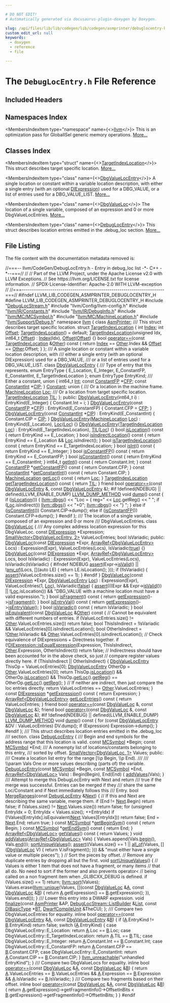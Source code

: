 ```yaml
---

# DO NOT EDIT!
# Automatically generated via docusaurus-plugin-doxygen by Doxygen.

slug: /api/files/lib/lib/codegen/lib/codegen/asmprinter/debuglocentry-h
custom_edit_url: null
keywords:
  - doxygen
  - reference
  - file

---
```





# The `DebugLocEntry.h` File Reference

<DoxygenPage pluginConfig={pluginConfig}>



## Included Headers

<IncludesList>
<IncludesListItem
  filePath="DebugLocStream.h"
  permalink="/docs/api/files/lib/lib/codegen/lib/codegen/asmprinter/debuglocstream-h"
  isLocal="true" />
<IncludesListItem
  filePath="llvm/Config/llvm-config.h"
  permalink=""
  isLocal="true" />
<IncludesListItem
  filePath="llvm/IR/Constants.h"
  permalink="/docs/api/files/include/include/llvm/include/llvm/ir/constants-h"
  isLocal="true" />
<IncludesListItem
  filePath="llvm/IR/DebugInfo.h"
  permalink="/docs/api/files/include/include/llvm/include/llvm/ir/debuginfo-h"
  isLocal="true" />
<IncludesListItem
  filePath="llvm/MC/MCSymbol.h"
  permalink="/docs/api/files/include/include/llvm/include/llvm/mc/mcsymbol-h"
  isLocal="true" />
<IncludesListItem
  filePath="llvm/MC/MachineLocation.h"
  permalink="/docs/api/files/include/include/llvm/include/llvm/mc/machinelocation-h"
  isLocal="true" />
<IncludesListItem
  filePath="llvm/Support/Debug.h"
  permalink="/docs/api/files/include/include/llvm/include/llvm/support/debug-h"
  isLocal="true" />
</IncludesList>

## Namespaces Index

<MembersIndex>

<MembersIndexItem
  type="namespace"
  name={<><a href="/docs/api/namespaces/llvm">llvm</a></>}>
This is an optimization pass for GlobalISel generic memory operations. <a href="/docs/api/namespaces/llvm/#details">More...</a>
</MembersIndexItem>

</MembersIndex>

## Classes Index

<MembersIndex>

<MembersIndexItem
  type="struct"
  name={<><a href="/docs/api/structs/llvm/targetindexlocation">TargetIndexLocation</a></>}>
This struct describes target specific location. <a href="/docs/api/structs/llvm/targetindexlocation/#details">More...</a>
</MembersIndexItem>

<MembersIndexItem
  type="class"
  name={<><a href="/docs/api/classes/llvm/dbgvaluelocentry">DbgValueLocEntry</a></>}>
A single location or constant within a variable location description, with either a single entry (with an optional <a href="/docs/api/classes/llvm/diexpression">DIExpression</a>) used for a DBG&#95;VALUE, or a list of entries used for a DBG&#95;VALUE&#95;LIST. <a href="/docs/api/classes/llvm/dbgvaluelocentry/#details">More...</a>
</MembersIndexItem>

<MembersIndexItem
  type="class"
  name={<><a href="/docs/api/classes/llvm/dbgvalueloc">DbgValueLoc</a></>}>
The location of a single variable, composed of an expression and 0 or more DbgValueLocEntries. <a href="/docs/api/classes/llvm/dbgvalueloc/#details">More...</a>
</MembersIndexItem>

<MembersIndexItem
  type="class"
  name={<><a href="/docs/api/classes/llvm/debuglocentry">DebugLocEntry</a></>}>
This struct describes location entries emitted in the .debug&#95;loc section. <a href="/docs/api/classes/llvm/debuglocentry/#details">More...</a>
</MembersIndexItem>

</MembersIndex>


## File Listing

The file content with the documentation metadata removed is:

<ProgramListing>

<Link id="l00001" /><CodeLine lineNumber="1"><Highlight kind="comment">//===-- llvm/CodeGen/DebugLocEntry.h - Entry in debug&#95;loc list -&#42;- C++ -&#42;--===//</Highlight><Highlight kind="normal"></Highlight></CodeLine>
<Link id="l00002" /><CodeLine lineNumber="2"><Highlight kind="normal"></Highlight><Highlight kind="comment">//</Highlight><Highlight kind="normal"></Highlight></CodeLine>
<Link id="l00003" /><CodeLine lineNumber="3"><Highlight kind="normal"></Highlight><Highlight kind="comment">// Part of the LLVM Project, under the Apache License v2.0 with LLVM Exceptions.</Highlight><Highlight kind="normal"></Highlight></CodeLine>
<Link id="l00004" /><CodeLine lineNumber="4"><Highlight kind="normal"></Highlight><Highlight kind="comment">// See https://llvm.org/LICENSE.txt for license information.</Highlight><Highlight kind="normal"></Highlight></CodeLine>
<Link id="l00005" /><CodeLine lineNumber="5"><Highlight kind="normal"></Highlight><Highlight kind="comment">// SPDX-License-Identifier: Apache-2.0 WITH LLVM-exception</Highlight><Highlight kind="normal"></Highlight></CodeLine>
<Link id="l00006" /><CodeLine lineNumber="6"><Highlight kind="normal"></Highlight><Highlight kind="comment">//</Highlight><Highlight kind="normal"></Highlight></CodeLine>
<Link id="l00007" /><CodeLine lineNumber="7"><Highlight kind="normal"></Highlight><Highlight kind="comment">//===----------------------------------------------------------------------===//</Highlight><Highlight kind="normal"></Highlight></CodeLine>
<Link id="l00008" /><CodeLine lineNumber="8"><Highlight kind="normal"></Highlight></CodeLine>
<Link id="l00009" /><CodeLine lineNumber="9"><Highlight kind="normal"></Highlight><Highlight kind="preprocessor">#ifndef LLVM&#95;LIB&#95;CODEGEN&#95;ASMPRINTER&#95;DEBUGLOCENTRY&#95;H</Highlight><Highlight kind="normal"></Highlight></CodeLine>
<Link id="l00010" /><CodeLine lineNumber="10"><Highlight kind="normal"></Highlight><Highlight kind="preprocessor">#define LLVM&#95;LIB&#95;CODEGEN&#95;ASMPRINTER&#95;DEBUGLOCENTRY&#95;H</Highlight><Highlight kind="normal"></Highlight></CodeLine>
<Link id="l00011" /><CodeLine lineNumber="11"><Highlight kind="normal"></Highlight></CodeLine>
<Link id="l00012" /><CodeLine lineNumber="12"><Highlight kind="normal"></Highlight><Highlight kind="preprocessor">#include &quot;<a href="/docs/api/files/lib/lib/codegen/lib/codegen/asmprinter/debuglocstream-h">DebugLocStream.h</a>&quot;</Highlight><Highlight kind="normal"></Highlight></CodeLine>
<Link id="l00013" /><CodeLine lineNumber="13"><Highlight kind="normal"></Highlight><Highlight kind="preprocessor">#include &quot;llvm/Config/llvm-config.h&quot;</Highlight><Highlight kind="normal"></Highlight></CodeLine>
<Link id="l00014" /><CodeLine lineNumber="14"><Highlight kind="normal"></Highlight><Highlight kind="preprocessor">#include &quot;<a href="/docs/api/files/include/include/llvm/include/llvm/ir/constants-h">llvm/IR/Constants.h</a>&quot;</Highlight><Highlight kind="normal"></Highlight></CodeLine>
<Link id="l00015" /><CodeLine lineNumber="15"><Highlight kind="normal"></Highlight><Highlight kind="preprocessor">#include &quot;<a href="/docs/api/files/include/include/llvm/include/llvm/ir/debuginfo-h">llvm/IR/DebugInfo.h</a>&quot;</Highlight><Highlight kind="normal"></Highlight></CodeLine>
<Link id="l00016" /><CodeLine lineNumber="16"><Highlight kind="normal"></Highlight><Highlight kind="preprocessor">#include &quot;<a href="/docs/api/files/include/include/llvm/include/llvm/mc/mcsymbol-h">llvm/MC/MCSymbol.h</a>&quot;</Highlight><Highlight kind="normal"></Highlight></CodeLine>
<Link id="l00017" /><CodeLine lineNumber="17"><Highlight kind="normal"></Highlight><Highlight kind="preprocessor">#include &quot;<a href="/docs/api/files/include/include/llvm/include/llvm/mc/machinelocation-h">llvm/MC/MachineLocation.h</a>&quot;</Highlight><Highlight kind="normal"></Highlight></CodeLine>
<Link id="l00018" /><CodeLine lineNumber="18"><Highlight kind="normal"></Highlight><Highlight kind="preprocessor">#include &quot;<a href="/docs/api/files/include/include/llvm/include/llvm/support/debug-h">llvm/Support/Debug.h</a>&quot;</Highlight><Highlight kind="normal"></Highlight></CodeLine>
<Link id="l00019" /><CodeLine lineNumber="19"><Highlight kind="normal"></Highlight></CodeLine>
<Link id="l00020" /><CodeLine lineNumber="20"><Highlight kind="normal"></Highlight><Highlight kind="keyword">namespace </Highlight><Highlight kind="normal"><a href="/docs/api/namespaces/llvm">llvm</a> &#123;</Highlight></CodeLine>
<Link id="l00021" /><CodeLine lineNumber="21"><Highlight kind="normal"></Highlight><Highlight kind="keyword">class </Highlight><Highlight kind="normal"><a href="/docs/api/classes/llvm/asmprinter">AsmPrinter</a>;</Highlight></CodeLine>
<Link id="l00022" /><CodeLine lineNumber="22"><Highlight kind="normal"></Highlight><Highlight kind="comment"></Highlight></CodeLine>
<Link id="l00023" /><CodeLine lineNumber="23"><Highlight kind="comment">/// This struct describes target specific location.</Highlight><Highlight kind="normal"></Highlight></CodeLine>
<Link id="l00024" /><CodeLine lineNumber="24" lineLink="/docs/api/structs/llvm/targetindexlocation"><Highlight kind="normal"></Highlight><Highlight kind="keyword">struct </Highlight><Highlight kind="normal"><a href="/docs/api/structs/llvm/targetindexlocation/#a1ece7f50f6175feb22a9c4167bd600ff">TargetIndexLocation</a> &#123;</Highlight></CodeLine>
<Link id="l00025" /><CodeLine lineNumber="25" lineLink="/docs/api/structs/llvm/targetindexlocation/#a8f69555597a2f0fc1b2ec6af2a0f0b85"><Highlight kind="normal">  </Highlight><Highlight kind="keywordtype">int</Highlight><Highlight kind="normal"> <a href="/docs/api/structs/llvm/targetindexlocation/#a8f69555597a2f0fc1b2ec6af2a0f0b85">Index</a>;</Highlight></CodeLine>
<Link id="l00026" /><CodeLine lineNumber="26" lineLink="/docs/api/structs/llvm/targetindexlocation/#aceadaf7f4828e0dd42122f91127779c7"><Highlight kind="normal">  </Highlight><Highlight kind="keywordtype">int</Highlight><Highlight kind="normal"> <a href="/docs/api/structs/llvm/targetindexlocation/#aceadaf7f4828e0dd42122f91127779c7">Offset</a>;</Highlight></CodeLine>
<Link id="l00027" /><CodeLine lineNumber="27"><Highlight kind="normal"></Highlight></CodeLine>
<Link id="l00028" /><CodeLine lineNumber="28" lineLink="/docs/api/structs/llvm/targetindexlocation/#a1ece7f50f6175feb22a9c4167bd600ff"><Highlight kind="normal">  <a href="/docs/api/structs/llvm/targetindexlocation/#a1ece7f50f6175feb22a9c4167bd600ff">TargetIndexLocation</a>() = </Highlight><Highlight kind="keywordflow">default</Highlight><Highlight kind="normal">;</Highlight></CodeLine>
<Link id="l00029" /><CodeLine lineNumber="29" lineLink="/docs/api/structs/llvm/targetindexlocation/#a852610bec3b4827479c29b55b43874c5"><Highlight kind="normal">  <a href="/docs/api/structs/llvm/targetindexlocation/#a852610bec3b4827479c29b55b43874c5">TargetIndexLocation</a>(</Highlight><Highlight kind="keywordtype">unsigned</Highlight><Highlight kind="normal"> Idx, int64&#95;t <a href="/docs/api/structs/llvm/targetindexlocation/#aceadaf7f4828e0dd42122f91127779c7">Offset</a>)</Highlight></CodeLine>
<Link id="l00030" /><CodeLine lineNumber="30"><Highlight kind="normal">      : <a href="/docs/api/structs/llvm/targetindexlocation/#a8f69555597a2f0fc1b2ec6af2a0f0b85">Index</a>(Idx), <a href="/docs/api/structs/llvm/targetindexlocation/#aceadaf7f4828e0dd42122f91127779c7">Offset</a>(<a href="/docs/api/structs/llvm/targetindexlocation/#aceadaf7f4828e0dd42122f91127779c7">Offset</a>) &#123;&#125;</Highlight></CodeLine>
<Link id="l00031" /><CodeLine lineNumber="31"><Highlight kind="normal"></Highlight></CodeLine>
<Link id="l00032" /><CodeLine lineNumber="32" lineLink="/docs/api/structs/llvm/targetindexlocation/#a3881c121f1ef65a0c6f75c21c4c9f8e0"><Highlight kind="normal">  </Highlight><Highlight kind="keywordtype">bool</Highlight><Highlight kind="normal"> <a href="/docs/api/structs/llvm/targetindexlocation/#a3881c121f1ef65a0c6f75c21c4c9f8e0">operator==</a>(</Highlight><Highlight kind="keyword">const</Highlight><Highlight kind="normal"> <a href="/docs/api/structs/llvm/targetindexlocation/#a1ece7f50f6175feb22a9c4167bd600ff">TargetIndexLocation</a> &amp;<a href="/docs/api/namespaces/llvm/#a9eb4f5b98b70ee4fab9614ed58282c1fa6311ae17c1ee52b36e68aaf4ad066387">Other</a>)</Highlight><Highlight kind="keyword"> const </Highlight><Highlight kind="normal">&#123;</Highlight></CodeLine>
<Link id="l00033" /><CodeLine lineNumber="33"><Highlight kind="normal">    </Highlight><Highlight kind="keywordflow">return</Highlight><Highlight kind="normal"> <a href="/docs/api/structs/llvm/targetindexlocation/#a8f69555597a2f0fc1b2ec6af2a0f0b85">Index</a> == <a href="/docs/api/namespaces/llvm/#a9eb4f5b98b70ee4fab9614ed58282c1fa6311ae17c1ee52b36e68aaf4ad066387">Other</a>.Index &amp;&amp; <a href="/docs/api/structs/llvm/targetindexlocation/#aceadaf7f4828e0dd42122f91127779c7">Offset</a> == <a href="/docs/api/namespaces/llvm/#a9eb4f5b98b70ee4fab9614ed58282c1fa6311ae17c1ee52b36e68aaf4ad066387">Other</a>.Offset;</Highlight></CodeLine>
<Link id="l00034" /><CodeLine lineNumber="34"><Highlight kind="normal">  &#125;</Highlight></CodeLine>
<Link id="l00035" /><CodeLine lineNumber="35"><Highlight kind="normal">&#125;;</Highlight></CodeLine>
<Link id="l00036" /><CodeLine lineNumber="36"><Highlight kind="normal"></Highlight><Highlight kind="comment"></Highlight></CodeLine>
<Link id="l00037" /><CodeLine lineNumber="37"><Highlight kind="comment">/// A single location or constant within a variable location description, with</Highlight></CodeLine>
<Link id="l00038" /><CodeLine lineNumber="38"><Highlight kind="comment">/// either a single entry (with an optional DIExpression) used for a DBG&#95;VALUE,</Highlight></CodeLine>
<Link id="l00039" /><CodeLine lineNumber="39"><Highlight kind="comment">/// or a list of entries used for a DBG&#95;VALUE&#95;LIST.</Highlight><Highlight kind="normal"></Highlight></CodeLine>
<Link id="l00040" /><CodeLine lineNumber="40" lineLink="/docs/api/classes/llvm/dbgvaluelocentry"><Highlight kind="normal"></Highlight><Highlight kind="keyword">class </Highlight><Highlight kind="normal"><a href="/docs/api/classes/llvm/dbgvaluelocentry/#a6f7054122edfc2db9e30692e42ec642c">DbgValueLocEntry</a> &#123;</Highlight></CodeLine>
<Link id="l00041" /><CodeLine lineNumber="41"><Highlight kind="normal"></Highlight><Highlight kind="comment"></Highlight></CodeLine>
<Link id="l00042" /><CodeLine lineNumber="42"><Highlight kind="comment">  /// Type of entry that this represents.</Highlight><Highlight kind="normal"></Highlight></CodeLine>
<Link id="l00043" /><CodeLine lineNumber="43"><Highlight kind="normal">  </Highlight><Highlight kind="keyword">enum</Highlight><Highlight kind="normal"> EntryType &#123;</Highlight></CodeLine>
<Link id="l00044" /><CodeLine lineNumber="44"><Highlight kind="normal">    E&#95;Location,</Highlight></CodeLine>
<Link id="l00045" /><CodeLine lineNumber="45"><Highlight kind="normal">    E&#95;Integer,</Highlight></CodeLine>
<Link id="l00046" /><CodeLine lineNumber="46"><Highlight kind="normal">    E&#95;ConstantFP,</Highlight></CodeLine>
<Link id="l00047" /><CodeLine lineNumber="47"><Highlight kind="normal">    E&#95;ConstantInt,</Highlight></CodeLine>
<Link id="l00048" /><CodeLine lineNumber="48"><Highlight kind="normal">    E&#95;TargetIndexLocation</Highlight></CodeLine>
<Link id="l00049" /><CodeLine lineNumber="49"><Highlight kind="normal">  &#125;;</Highlight></CodeLine>
<Link id="l00050" /><CodeLine lineNumber="50"><Highlight kind="normal">  </Highlight><Highlight kind="keyword">enum</Highlight><Highlight kind="normal"> EntryType EntryKind;</Highlight></CodeLine>
<Link id="l00051" /><CodeLine lineNumber="51"><Highlight kind="normal"></Highlight><Highlight kind="comment"></Highlight></CodeLine>
<Link id="l00052" /><CodeLine lineNumber="52"><Highlight kind="comment">  /// Either a constant,</Highlight><Highlight kind="normal"></Highlight></CodeLine>
<Link id="l00053" /><CodeLine lineNumber="53"><Highlight kind="normal">  </Highlight><Highlight kind="keyword">union </Highlight><Highlight kind="normal">&#123;</Highlight></CodeLine>
<Link id="l00054" /><CodeLine lineNumber="54" lineLink="/docs/api/classes/llvm/dbgvaluelocentry/#a629e089e3b0e8835e3fd2098e1f80ce0"><Highlight kind="normal">    int64&#95;t <a href="/docs/api/classes/llvm/dbgvaluelocentry/#a629e089e3b0e8835e3fd2098e1f80ce0">Int</a>;</Highlight></CodeLine>
<Link id="l00055" /><CodeLine lineNumber="55" lineLink="/docs/api/classes/llvm/dbgvaluelocentry/#aff7e779be50180be32ffa92fbac4ffd2"><Highlight kind="normal">    </Highlight><Highlight kind="keyword">const</Highlight><Highlight kind="normal"> <a href="/docs/api/classes/llvm/constantfp">ConstantFP</a> &#42;<a href="/docs/api/classes/llvm/dbgvaluelocentry/#aff7e779be50180be32ffa92fbac4ffd2">CFP</a>;</Highlight></CodeLine>
<Link id="l00056" /><CodeLine lineNumber="56" lineLink="/docs/api/classes/llvm/dbgvaluelocentry/#a33c74be2884a3875264b4773ff5a4ca9"><Highlight kind="normal">    </Highlight><Highlight kind="keyword">const</Highlight><Highlight kind="normal"> <a href="/docs/api/classes/llvm/constantint">ConstantInt</a> &#42;<a href="/docs/api/classes/llvm/dbgvaluelocentry/#a33c74be2884a3875264b4773ff5a4ca9">CIP</a>;</Highlight></CodeLine>
<Link id="l00057" /><CodeLine lineNumber="57"><Highlight kind="normal">  &#125; <a href="/docs/api/classes/llvm/constant">Constant</a>;</Highlight></CodeLine>
<Link id="l00058" /><CodeLine lineNumber="58"><Highlight kind="normal"></Highlight></CodeLine>
<Link id="l00059" /><CodeLine lineNumber="59"><Highlight kind="normal">  </Highlight><Highlight kind="keyword">union </Highlight><Highlight kind="normal">&#123;</Highlight><Highlight kind="comment"></Highlight></CodeLine>
<Link id="l00060" /><CodeLine lineNumber="60"><Highlight kind="comment">    /// Or a location in the machine frame.</Highlight><Highlight kind="normal"></Highlight></CodeLine>
<Link id="l00061" /><CodeLine lineNumber="61" lineLink="/docs/api/classes/llvm/dbgvaluelocentry/#a241ab45b99f8935bf2419476c9ba4ed2"><Highlight kind="normal">    <a href="/docs/api/classes/llvm/machinelocation">MachineLocation</a> <a href="/docs/api/classes/llvm/dbgvaluelocentry/#a241ab45b99f8935bf2419476c9ba4ed2">Loc</a>;</Highlight><Highlight kind="comment"></Highlight></CodeLine>
<Link id="l00062" /><CodeLine lineNumber="62"><Highlight kind="comment">    /// Or a location from target specific location.</Highlight><Highlight kind="normal"></Highlight></CodeLine>
<Link id="l00063" /><CodeLine lineNumber="63" lineLink="/docs/api/classes/llvm/dbgvaluelocentry/#a82422008f1f34b14b8cde20c0ce9ac65"><Highlight kind="normal">    <a href="/docs/api/structs/llvm/targetindexlocation">TargetIndexLocation</a> <a href="/docs/api/classes/llvm/dbgvaluelocentry/#a82422008f1f34b14b8cde20c0ce9ac65">TIL</a>;</Highlight></CodeLine>
<Link id="l00064" /><CodeLine lineNumber="64"><Highlight kind="normal">  &#125;;</Highlight></CodeLine>
<Link id="l00065" /><CodeLine lineNumber="65"><Highlight kind="normal"></Highlight></CodeLine>
<Link id="l00066" /><CodeLine lineNumber="66"><Highlight kind="normal"></Highlight><Highlight kind="keyword">public</Highlight><Highlight kind="normal">:</Highlight></CodeLine>
<Link id="l00067" /><CodeLine lineNumber="67" lineLink="/docs/api/classes/llvm/dbgvaluelocentry/#a6f7054122edfc2db9e30692e42ec642c"><Highlight kind="normal">  <a href="/docs/api/classes/llvm/dbgvaluelocentry/#a6f7054122edfc2db9e30692e42ec642c">DbgValueLocEntry</a>(int64&#95;t i) : EntryKind(E&#95;Integer) &#123; Constant.Int = i; &#125;</Highlight></CodeLine>
<Link id="l00068" /><CodeLine lineNumber="68" lineLink="/docs/api/classes/llvm/dbgvaluelocentry/#a1bc6b2aca9cb3942687e592e31649e98"><Highlight kind="normal">  <a href="/docs/api/classes/llvm/dbgvaluelocentry/#a1bc6b2aca9cb3942687e592e31649e98">DbgValueLocEntry</a>(</Highlight><Highlight kind="keyword">const</Highlight><Highlight kind="normal"> <a href="/docs/api/classes/llvm/constantfp">ConstantFP</a> &#42;<a href="/docs/api/classes/llvm/dbgvaluelocentry/#aff7e779be50180be32ffa92fbac4ffd2">CFP</a>) : EntryKind(E&#95;ConstantFP) &#123;</Highlight></CodeLine>
<Link id="l00069" /><CodeLine lineNumber="69"><Highlight kind="normal">    Constant.CFP = <a href="/docs/api/classes/llvm/dbgvaluelocentry/#aff7e779be50180be32ffa92fbac4ffd2">CFP</a>;</Highlight></CodeLine>
<Link id="l00070" /><CodeLine lineNumber="70"><Highlight kind="normal">  &#125;</Highlight></CodeLine>
<Link id="l00071" /><CodeLine lineNumber="71" lineLink="/docs/api/classes/llvm/dbgvaluelocentry/#ad46bf6993fc7d622f9b42c109623d670"><Highlight kind="normal">  <a href="/docs/api/classes/llvm/dbgvaluelocentry/#ad46bf6993fc7d622f9b42c109623d670">DbgValueLocEntry</a>(</Highlight><Highlight kind="keyword">const</Highlight><Highlight kind="normal"> <a href="/docs/api/classes/llvm/constantint">ConstantInt</a> &#42;<a href="/docs/api/classes/llvm/dbgvaluelocentry/#a33c74be2884a3875264b4773ff5a4ca9">CIP</a>) : EntryKind(E&#95;ConstantInt) &#123;</Highlight></CodeLine>
<Link id="l00072" /><CodeLine lineNumber="72"><Highlight kind="normal">    Constant.CIP = <a href="/docs/api/classes/llvm/dbgvaluelocentry/#a33c74be2884a3875264b4773ff5a4ca9">CIP</a>;</Highlight></CodeLine>
<Link id="l00073" /><CodeLine lineNumber="73"><Highlight kind="normal">  &#125;</Highlight></CodeLine>
<Link id="l00074" /><CodeLine lineNumber="74" lineLink="/docs/api/classes/llvm/dbgvaluelocentry/#a6be2ef82ac9b1217d94c7a425450c5c8"><Highlight kind="normal">  <a href="/docs/api/classes/llvm/dbgvaluelocentry/#a6be2ef82ac9b1217d94c7a425450c5c8">DbgValueLocEntry</a>(<a href="/docs/api/classes/llvm/machinelocation">MachineLocation</a> <a href="/docs/api/classes/llvm/dbgvaluelocentry/#a241ab45b99f8935bf2419476c9ba4ed2">Loc</a>) : EntryKind(E&#95;Location), <a href="/docs/api/classes/llvm/dbgvaluelocentry/#a241ab45b99f8935bf2419476c9ba4ed2">Loc</a>(<a href="/docs/api/classes/llvm/dbgvaluelocentry/#a241ab45b99f8935bf2419476c9ba4ed2">Loc</a>) &#123;&#125;</Highlight></CodeLine>
<Link id="l00075" /><CodeLine lineNumber="75" lineLink="/docs/api/classes/llvm/dbgvaluelocentry/#af63694d856e119299ad4108742ebae78"><Highlight kind="normal">  <a href="/docs/api/classes/llvm/dbgvaluelocentry/#af63694d856e119299ad4108742ebae78">DbgValueLocEntry</a>(<a href="/docs/api/structs/llvm/targetindexlocation">TargetIndexLocation</a> <a href="/docs/api/classes/llvm/dbgvaluelocentry/#a241ab45b99f8935bf2419476c9ba4ed2">Loc</a>)</Highlight></CodeLine>
<Link id="l00076" /><CodeLine lineNumber="76"><Highlight kind="normal">      : EntryKind(E&#95;TargetIndexLocation), <a href="/docs/api/classes/llvm/dbgvaluelocentry/#a82422008f1f34b14b8cde20c0ce9ac65">TIL</a>(<a href="/docs/api/classes/llvm/dbgvaluelocentry/#a241ab45b99f8935bf2419476c9ba4ed2">Loc</a>) &#123;&#125;</Highlight></CodeLine>
<Link id="l00077" /><CodeLine lineNumber="77"><Highlight kind="normal"></Highlight></CodeLine>
<Link id="l00078" /><CodeLine lineNumber="78" lineLink="/docs/api/classes/llvm/dbgvaluelocentry/#a8f6f7d65bd25e641c04243271b4aff73"><Highlight kind="normal">  </Highlight><Highlight kind="keywordtype">bool</Highlight><Highlight kind="normal"> <a href="/docs/api/classes/llvm/dbgvaluelocentry/#a8f6f7d65bd25e641c04243271b4aff73">isLocation</a>()</Highlight><Highlight kind="keyword"> const </Highlight><Highlight kind="normal">&#123; </Highlight><Highlight kind="keywordflow">return</Highlight><Highlight kind="normal"> EntryKind == E&#95;Location; &#125;</Highlight></CodeLine>
<Link id="l00079" /><CodeLine lineNumber="79" lineLink="/docs/api/classes/llvm/dbgvaluelocentry/#a97b46163f5073226d89e3d79d6e6d01a"><Highlight kind="normal">  </Highlight><Highlight kind="keywordtype">bool</Highlight><Highlight kind="normal"> <a href="/docs/api/classes/llvm/dbgvaluelocentry/#a97b46163f5073226d89e3d79d6e6d01a">isIndirectLocation</a>()</Highlight><Highlight kind="keyword"> const </Highlight><Highlight kind="normal">&#123;</Highlight></CodeLine>
<Link id="l00080" /><CodeLine lineNumber="80"><Highlight kind="normal">    </Highlight><Highlight kind="keywordflow">return</Highlight><Highlight kind="normal"> EntryKind == E&#95;Location &amp;&amp; <a href="/docs/api/classes/llvm/dbgvaluelocentry/#a241ab45b99f8935bf2419476c9ba4ed2">Loc</a>.isIndirect();</Highlight></CodeLine>
<Link id="l00081" /><CodeLine lineNumber="81"><Highlight kind="normal">  &#125;</Highlight></CodeLine>
<Link id="l00082" /><CodeLine lineNumber="82" lineLink="/docs/api/classes/llvm/dbgvaluelocentry/#abbcca8de17c37b780668210be5dc44ae"><Highlight kind="normal">  </Highlight><Highlight kind="keywordtype">bool</Highlight><Highlight kind="normal"> <a href="/docs/api/classes/llvm/dbgvaluelocentry/#abbcca8de17c37b780668210be5dc44ae">isTargetIndexLocation</a>()</Highlight><Highlight kind="keyword"> const </Highlight><Highlight kind="normal">&#123;</Highlight></CodeLine>
<Link id="l00083" /><CodeLine lineNumber="83"><Highlight kind="normal">    </Highlight><Highlight kind="keywordflow">return</Highlight><Highlight kind="normal"> EntryKind == E&#95;TargetIndexLocation;</Highlight></CodeLine>
<Link id="l00084" /><CodeLine lineNumber="84"><Highlight kind="normal">  &#125;</Highlight></CodeLine>
<Link id="l00085" /><CodeLine lineNumber="85" lineLink="/docs/api/classes/llvm/dbgvaluelocentry/#a4994e73b5a7e18715e6eab74b140a827"><Highlight kind="normal">  </Highlight><Highlight kind="keywordtype">bool</Highlight><Highlight kind="normal"> <a href="/docs/api/classes/llvm/dbgvaluelocentry/#a4994e73b5a7e18715e6eab74b140a827">isInt</a>()</Highlight><Highlight kind="keyword"> const </Highlight><Highlight kind="normal">&#123; </Highlight><Highlight kind="keywordflow">return</Highlight><Highlight kind="normal"> EntryKind == E&#95;Integer; &#125;</Highlight></CodeLine>
<Link id="l00086" /><CodeLine lineNumber="86" lineLink="/docs/api/classes/llvm/dbgvaluelocentry/#a5cda313412468a4b7f820229fad30e88"><Highlight kind="normal">  </Highlight><Highlight kind="keywordtype">bool</Highlight><Highlight kind="normal"> <a href="/docs/api/classes/llvm/dbgvaluelocentry/#a5cda313412468a4b7f820229fad30e88">isConstantFP</a>()</Highlight><Highlight kind="keyword"> const </Highlight><Highlight kind="normal">&#123; </Highlight><Highlight kind="keywordflow">return</Highlight><Highlight kind="normal"> EntryKind == E&#95;ConstantFP; &#125;</Highlight></CodeLine>
<Link id="l00087" /><CodeLine lineNumber="87" lineLink="/docs/api/classes/llvm/dbgvaluelocentry/#a7684b012fe30ece9cf61c0bde5374ae8"><Highlight kind="normal">  </Highlight><Highlight kind="keywordtype">bool</Highlight><Highlight kind="normal"> <a href="/docs/api/classes/llvm/dbgvaluelocentry/#a7684b012fe30ece9cf61c0bde5374ae8">isConstantInt</a>()</Highlight><Highlight kind="keyword"> const </Highlight><Highlight kind="normal">&#123; </Highlight><Highlight kind="keywordflow">return</Highlight><Highlight kind="normal"> EntryKind == E&#95;ConstantInt; &#125;</Highlight></CodeLine>
<Link id="l00088" /><CodeLine lineNumber="88" lineLink="/docs/api/classes/llvm/dbgvaluelocentry/#a508a1ab9fb7d2e3e141485ed524603e3"><Highlight kind="normal">  int64&#95;t <a href="/docs/api/classes/llvm/dbgvaluelocentry/#a508a1ab9fb7d2e3e141485ed524603e3">getInt</a>()</Highlight><Highlight kind="keyword"> const </Highlight><Highlight kind="normal">&#123; </Highlight><Highlight kind="keywordflow">return</Highlight><Highlight kind="normal"> Constant.Int; &#125;</Highlight></CodeLine>
<Link id="l00089" /><CodeLine lineNumber="89" lineLink="/docs/api/classes/llvm/dbgvaluelocentry/#a4f8f3fe9089e478dc82393df6ef0e1f6"><Highlight kind="normal">  </Highlight><Highlight kind="keyword">const</Highlight><Highlight kind="normal"> <a href="/docs/api/classes/llvm/constantfp">ConstantFP</a> &#42;<a href="/docs/api/classes/llvm/dbgvaluelocentry/#a4f8f3fe9089e478dc82393df6ef0e1f6">getConstantFP</a>()</Highlight><Highlight kind="keyword"> const </Highlight><Highlight kind="normal">&#123; </Highlight><Highlight kind="keywordflow">return</Highlight><Highlight kind="normal"> Constant.CFP; &#125;</Highlight></CodeLine>
<Link id="l00090" /><CodeLine lineNumber="90" lineLink="/docs/api/classes/llvm/dbgvaluelocentry/#a9be550b6beb7b3395d1685e56121a27c"><Highlight kind="normal">  </Highlight><Highlight kind="keyword">const</Highlight><Highlight kind="normal"> <a href="/docs/api/classes/llvm/constantint">ConstantInt</a> &#42;<a href="/docs/api/classes/llvm/dbgvaluelocentry/#a9be550b6beb7b3395d1685e56121a27c">getConstantInt</a>()</Highlight><Highlight kind="keyword"> const </Highlight><Highlight kind="normal">&#123; </Highlight><Highlight kind="keywordflow">return</Highlight><Highlight kind="normal"> Constant.CIP; &#125;</Highlight></CodeLine>
<Link id="l00091" /><CodeLine lineNumber="91" lineLink="/docs/api/classes/llvm/dbgvaluelocentry/#accea2636d97067c0cf09875b615e698d"><Highlight kind="normal">  <a href="/docs/api/classes/llvm/machinelocation">MachineLocation</a> <a href="/docs/api/classes/llvm/dbgvaluelocentry/#accea2636d97067c0cf09875b615e698d">getLoc</a>()</Highlight><Highlight kind="keyword"> const </Highlight><Highlight kind="normal">&#123; </Highlight><Highlight kind="keywordflow">return</Highlight><Highlight kind="normal"> <a href="/docs/api/classes/llvm/dbgvaluelocentry/#a241ab45b99f8935bf2419476c9ba4ed2">Loc</a>; &#125;</Highlight></CodeLine>
<Link id="l00092" /><CodeLine lineNumber="92" lineLink="/docs/api/classes/llvm/dbgvaluelocentry/#a21ea523fbf4f06ba82abf331fd6cb3b3"><Highlight kind="normal">  <a href="/docs/api/structs/llvm/targetindexlocation">TargetIndexLocation</a> <a href="/docs/api/classes/llvm/dbgvaluelocentry/#a21ea523fbf4f06ba82abf331fd6cb3b3">getTargetIndexLocation</a>()</Highlight><Highlight kind="keyword"> const </Highlight><Highlight kind="normal">&#123; </Highlight><Highlight kind="keywordflow">return</Highlight><Highlight kind="normal"> <a href="/docs/api/classes/llvm/dbgvaluelocentry/#a82422008f1f34b14b8cde20c0ce9ac65">TIL</a>; &#125;</Highlight></CodeLine>
<Link id="l00093" /><CodeLine lineNumber="93"><Highlight kind="normal">  </Highlight><Highlight kind="keyword">friend</Highlight><Highlight kind="normal"> </Highlight><Highlight kind="keywordtype">bool</Highlight><Highlight kind="normal"> <a href="/docs/api/classes/llvm/dbgvaluelocentry/#a5158ac15e6015295f8861143288c4ad5">operator==</a>(</Highlight><Highlight kind="keyword">const</Highlight><Highlight kind="normal"> <a href="/docs/api/classes/llvm/dbgvaluelocentry">DbgValueLocEntry</a> &amp;, </Highlight><Highlight kind="keyword">const</Highlight><Highlight kind="normal"> <a href="/docs/api/classes/llvm/dbgvaluelocentry">DbgValueLocEntry</a> &amp;);</Highlight></CodeLine>
<Link id="l00094" /><CodeLine lineNumber="94"><Highlight kind="normal"></Highlight><Highlight kind="preprocessor">#if !defined(NDEBUG) || defined(LLVM&#95;ENABLE&#95;DUMP)</Highlight><Highlight kind="normal"></Highlight></CodeLine>
<Link id="l00095" /><CodeLine lineNumber="95" lineLink="/docs/api/classes/llvm/dbgvaluelocentry/#ab45f19cc70d2f6377ac00b95472d762f"><Highlight kind="normal">  <a href="/docs/api/files/include/include/llvm/include/llvm/support/compiler-h/#aa863693eef567397d9c292da5bf22d34">LLVM&#95;DUMP&#95;METHOD</a> </Highlight><Highlight kind="keywordtype">void</Highlight><Highlight kind="normal"> <a href="/docs/api/classes/llvm/dbgvaluelocentry/#ab45f19cc70d2f6377ac00b95472d762f">dump</a>()</Highlight><Highlight kind="keyword"> const </Highlight><Highlight kind="normal">&#123;</Highlight></CodeLine>
<Link id="l00096" /><CodeLine lineNumber="96"><Highlight kind="normal">    </Highlight><Highlight kind="keywordflow">if</Highlight><Highlight kind="normal"> (<a href="/docs/api/classes/llvm/dbgvaluelocentry/#a8f6f7d65bd25e641c04243271b4aff73">isLocation</a>()) &#123;</Highlight></CodeLine>
<Link id="l00097" /><CodeLine lineNumber="97"><Highlight kind="normal">      <a href="/docs/api/namespaces/llvm/#a7c46c742c31be54870e2038048e6b391">llvm::dbgs</a>() &lt;&lt; </Highlight><Highlight kind="stringliteral">&quot;Loc = &#123; reg=&quot;</Highlight><Highlight kind="normal"> &lt;&lt; <a href="/docs/api/classes/llvm/dbgvaluelocentry/#a241ab45b99f8935bf2419476c9ba4ed2">Loc</a>.getReg() &lt;&lt; </Highlight><Highlight kind="stringliteral">&quot; &quot;</Highlight><Highlight kind="normal">;</Highlight></CodeLine>
<Link id="l00098" /><CodeLine lineNumber="98"><Highlight kind="normal">      </Highlight><Highlight kind="keywordflow">if</Highlight><Highlight kind="normal"> (<a href="/docs/api/classes/llvm/dbgvaluelocentry/#a241ab45b99f8935bf2419476c9ba4ed2">Loc</a>.isIndirect())</Highlight></CodeLine>
<Link id="l00099" /><CodeLine lineNumber="99"><Highlight kind="normal">        <a href="/docs/api/namespaces/llvm/#a7c46c742c31be54870e2038048e6b391">llvm::dbgs</a>() &lt;&lt; </Highlight><Highlight kind="stringliteral">&quot;+0&quot;</Highlight><Highlight kind="normal">;</Highlight></CodeLine>
<Link id="l00100" /><CodeLine lineNumber="100"><Highlight kind="normal">      <a href="/docs/api/namespaces/llvm/#a7c46c742c31be54870e2038048e6b391">llvm::dbgs</a>() &lt;&lt; </Highlight><Highlight kind="stringliteral">&quot;&#125; &quot;</Highlight><Highlight kind="normal">;</Highlight></CodeLine>
<Link id="l00101" /><CodeLine lineNumber="101"><Highlight kind="normal">    &#125; </Highlight><Highlight kind="keywordflow">else</Highlight><Highlight kind="normal"> </Highlight><Highlight kind="keywordflow">if</Highlight><Highlight kind="normal"> (<a href="/docs/api/classes/llvm/dbgvaluelocentry/#a7684b012fe30ece9cf61c0bde5374ae8">isConstantInt</a>())</Highlight></CodeLine>
<Link id="l00102" /><CodeLine lineNumber="102"><Highlight kind="normal">      Constant.CIP-&gt;dump();</Highlight></CodeLine>
<Link id="l00103" /><CodeLine lineNumber="103"><Highlight kind="normal">    </Highlight><Highlight kind="keywordflow">else</Highlight><Highlight kind="normal"> </Highlight><Highlight kind="keywordflow">if</Highlight><Highlight kind="normal"> (<a href="/docs/api/classes/llvm/dbgvaluelocentry/#a5cda313412468a4b7f820229fad30e88">isConstantFP</a>())</Highlight></CodeLine>
<Link id="l00104" /><CodeLine lineNumber="104"><Highlight kind="normal">      Constant.CFP-&gt;dump();</Highlight></CodeLine>
<Link id="l00105" /><CodeLine lineNumber="105"><Highlight kind="normal">  &#125;</Highlight></CodeLine>
<Link id="l00106" /><CodeLine lineNumber="106"><Highlight kind="normal"></Highlight><Highlight kind="preprocessor">#endif</Highlight><Highlight kind="normal"></Highlight></CodeLine>
<Link id="l00107" /><CodeLine lineNumber="107"><Highlight kind="normal">&#125;;</Highlight></CodeLine>
<Link id="l00108" /><CodeLine lineNumber="108"><Highlight kind="normal"></Highlight><Highlight kind="comment"></Highlight></CodeLine>
<Link id="l00109" /><CodeLine lineNumber="109"><Highlight kind="comment">/// The location of a single variable, composed of an expression and 0 or more</Highlight></CodeLine>
<Link id="l00110" /><CodeLine lineNumber="110"><Highlight kind="comment">/// DbgValueLocEntries.</Highlight><Highlight kind="normal"></Highlight></CodeLine>
<Link id="l00111" /><CodeLine lineNumber="111" lineLink="/docs/api/classes/llvm/dbgvalueloc"><Highlight kind="normal"></Highlight><Highlight kind="keyword">class </Highlight><Highlight kind="normal"><a href="/docs/api/classes/llvm/dbgvalueloc/#a4984f5b9bd958ecd81e6434f02d1177b">DbgValueLoc</a> &#123;</Highlight><Highlight kind="comment"></Highlight></CodeLine>
<Link id="l00112" /><CodeLine lineNumber="112"><Highlight kind="comment">  /// Any complex address location expression for this DbgValueLoc.</Highlight><Highlight kind="normal"></Highlight></CodeLine>
<Link id="l00113" /><CodeLine lineNumber="113"><Highlight kind="normal">  </Highlight><Highlight kind="keyword">const</Highlight><Highlight kind="normal"> <a href="/docs/api/classes/llvm/diexpression">DIExpression</a> &#42;Expression;</Highlight></CodeLine>
<Link id="l00114" /><CodeLine lineNumber="114"><Highlight kind="normal"></Highlight></CodeLine>
<Link id="l00115" /><CodeLine lineNumber="115"><Highlight kind="normal">  <a href="/docs/api/classes/llvm/smallvector">SmallVector&lt;DbgValueLocEntry, 2&gt;</a> ValueLocEntries;</Highlight></CodeLine>
<Link id="l00116" /><CodeLine lineNumber="116"><Highlight kind="normal"></Highlight></CodeLine>
<Link id="l00117" /><CodeLine lineNumber="117"><Highlight kind="normal">  </Highlight><Highlight kind="keywordtype">bool</Highlight><Highlight kind="normal"> IsVariadic;</Highlight></CodeLine>
<Link id="l00118" /><CodeLine lineNumber="118"><Highlight kind="normal"></Highlight></CodeLine>
<Link id="l00119" /><CodeLine lineNumber="119"><Highlight kind="normal"></Highlight><Highlight kind="keyword">public</Highlight><Highlight kind="normal">:</Highlight></CodeLine>
<Link id="l00120" /><CodeLine lineNumber="120" lineLink="/docs/api/classes/llvm/dbgvalueloc/#a4984f5b9bd958ecd81e6434f02d1177b"><Highlight kind="normal">  <a href="/docs/api/classes/llvm/dbgvalueloc/#a4984f5b9bd958ecd81e6434f02d1177b">DbgValueLoc</a>(</Highlight><Highlight kind="keyword">const</Highlight><Highlight kind="normal"> <a href="/docs/api/classes/llvm/diexpression">DIExpression</a> &#42;Expr, <a href="/docs/api/classes/llvm/arrayref">ArrayRef&lt;DbgValueLocEntry&gt;</a> Locs)</Highlight></CodeLine>
<Link id="l00121" /><CodeLine lineNumber="121"><Highlight kind="normal">      : Expression(Expr), ValueLocEntries(Locs), IsVariadic(<a href="/docs/api/files/lib/lib/analysis/basicaliasanalysis-cpp/#af6d5cafbdfc5313e65d990120021a3ec">true</a>) &#123;&#125;</Highlight></CodeLine>
<Link id="l00122" /><CodeLine lineNumber="122"><Highlight kind="normal"></Highlight></CodeLine>
<Link id="l00123" /><CodeLine lineNumber="123" lineLink="/docs/api/classes/llvm/dbgvalueloc/#a0b4a6d1648810ee79adb140ecfcd313c"><Highlight kind="normal">  <a href="/docs/api/classes/llvm/dbgvalueloc/#a0b4a6d1648810ee79adb140ecfcd313c">DbgValueLoc</a>(</Highlight><Highlight kind="keyword">const</Highlight><Highlight kind="normal"> <a href="/docs/api/classes/llvm/diexpression">DIExpression</a> &#42;Expr, <a href="/docs/api/classes/llvm/arrayref">ArrayRef&lt;DbgValueLocEntry&gt;</a> Locs,</Highlight></CodeLine>
<Link id="l00124" /><CodeLine lineNumber="124"><Highlight kind="normal">              </Highlight><Highlight kind="keywordtype">bool</Highlight><Highlight kind="normal"> IsVariadic)</Highlight></CodeLine>
<Link id="l00125" /><CodeLine lineNumber="125"><Highlight kind="normal">      : Expression(Expr), ValueLocEntries(Locs), IsVariadic(IsVariadic) &#123;</Highlight></CodeLine>
<Link id="l00126" /><CodeLine lineNumber="126"><Highlight kind="normal"></Highlight><Highlight kind="preprocessor">#ifndef NDEBUG</Highlight><Highlight kind="normal"></Highlight></CodeLine>
<Link id="l00127" /><CodeLine lineNumber="127"><Highlight kind="normal">    <a href="/docs/api/files/lib/lib/target/lib/target/amdgpu/silowercontrolflow-cpp/#a4868c5d81c5ccc98c47aeab6244346a0">assert</a>(Expr-&gt;<a href="/docs/api/classes/llvm/diexpression/#ad63287a310a4434048a6ee1abeea261e">isValid</a>() ||</Highlight></CodeLine>
<Link id="l00128" /><CodeLine lineNumber="128"><Highlight kind="normal">           !<a href="/docs/api/namespaces/llvm/#a61d13d6824ec46c31260a4fd0997eda0">any&#95;of</a>(Locs, &#91;&#93;(</Highlight><Highlight kind="keyword">auto</Highlight><Highlight kind="normal"> LE) &#123; </Highlight><Highlight kind="keywordflow">return</Highlight><Highlight kind="normal"> LE.isLocation(); &#125;));</Highlight></CodeLine>
<Link id="l00129" /><CodeLine lineNumber="129"><Highlight kind="normal">    </Highlight><Highlight kind="keywordflow">if</Highlight><Highlight kind="normal"> (!IsVariadic) &#123;</Highlight></CodeLine>
<Link id="l00130" /><CodeLine lineNumber="130"><Highlight kind="normal">      <a href="/docs/api/files/lib/lib/target/lib/target/amdgpu/silowercontrolflow-cpp/#a4868c5d81c5ccc98c47aeab6244346a0">assert</a>(ValueLocEntries.size() == 1);</Highlight></CodeLine>
<Link id="l00131" /><CodeLine lineNumber="131"><Highlight kind="normal">    &#125;</Highlight></CodeLine>
<Link id="l00132" /><CodeLine lineNumber="132"><Highlight kind="normal"></Highlight><Highlight kind="preprocessor">#endif</Highlight><Highlight kind="normal"></Highlight></CodeLine>
<Link id="l00133" /><CodeLine lineNumber="133"><Highlight kind="normal">  &#125;</Highlight></CodeLine>
<Link id="l00134" /><CodeLine lineNumber="134"><Highlight kind="normal"></Highlight></CodeLine>
<Link id="l00135" /><CodeLine lineNumber="135" lineLink="/docs/api/classes/llvm/dbgvalueloc/#a08070666eb69541a696eb1212b19ddc5"><Highlight kind="normal">  <a href="/docs/api/classes/llvm/dbgvalueloc/#a08070666eb69541a696eb1212b19ddc5">DbgValueLoc</a>(</Highlight><Highlight kind="keyword">const</Highlight><Highlight kind="normal"> <a href="/docs/api/classes/llvm/diexpression">DIExpression</a> &#42;Expr, <a href="/docs/api/classes/llvm/dbgvaluelocentry">DbgValueLocEntry</a> <a href="/docs/api/namespaces/llvm/loc">Loc</a>)</Highlight></CodeLine>
<Link id="l00136" /><CodeLine lineNumber="136"><Highlight kind="normal">      : Expression(Expr), ValueLocEntries(1, <a href="/docs/api/namespaces/llvm/loc">Loc</a>), IsVariadic(<a href="/docs/api/namespaces/false">false</a>) &#123;</Highlight></CodeLine>
<Link id="l00137" /><CodeLine lineNumber="137"><Highlight kind="normal">    <a href="/docs/api/files/lib/lib/target/lib/target/amdgpu/silowercontrolflow-cpp/#a4868c5d81c5ccc98c47aeab6244346a0">assert</a>(((Expr &amp;&amp; Expr-&gt;<a href="/docs/api/classes/llvm/diexpression/#ad63287a310a4434048a6ee1abeea261e">isValid</a>()) || !<a href="/docs/api/namespaces/llvm/loc">Loc</a>.isLocation()) &amp;&amp;</Highlight></CodeLine>
<Link id="l00138" /><CodeLine lineNumber="138"><Highlight kind="normal">           </Highlight><Highlight kind="stringliteral">&quot;DBG&#95;VALUE with a machine location must have a valid expression.&quot;</Highlight><Highlight kind="normal">);</Highlight></CodeLine>
<Link id="l00139" /><CodeLine lineNumber="139"><Highlight kind="normal">  &#125;</Highlight></CodeLine>
<Link id="l00140" /><CodeLine lineNumber="140"><Highlight kind="normal"></Highlight></CodeLine>
<Link id="l00141" /><CodeLine lineNumber="141" lineLink="/docs/api/classes/llvm/dbgvalueloc/#ad27639d6dc295ea60a4f792cac90b1df"><Highlight kind="normal">  </Highlight><Highlight kind="keywordtype">bool</Highlight><Highlight kind="normal"> <a href="/docs/api/classes/llvm/dbgvalueloc/#ad27639d6dc295ea60a4f792cac90b1df">isFragment</a>()</Highlight><Highlight kind="keyword"> const </Highlight><Highlight kind="normal">&#123; </Highlight><Highlight kind="keywordflow">return</Highlight><Highlight kind="normal"> <a href="/docs/api/classes/llvm/dbgvalueloc/#a832d575b1c93842a3eea14f95113f49c">getExpression</a>()-&gt;<a href="/docs/api/classes/llvm/diexpression/#a09cb593dee41c8fc24828091be9f992f">isFragment</a>(); &#125;</Highlight></CodeLine>
<Link id="l00142" /><CodeLine lineNumber="142" lineLink="/docs/api/classes/llvm/dbgvalueloc/#af3a1ee026c3f78840848dd5fa9d071ee"><Highlight kind="normal">  </Highlight><Highlight kind="keywordtype">bool</Highlight><Highlight kind="normal"> <a href="/docs/api/classes/llvm/dbgvalueloc/#af3a1ee026c3f78840848dd5fa9d071ee">isEntryVal</a>()</Highlight><Highlight kind="keyword"> const </Highlight><Highlight kind="normal">&#123; </Highlight><Highlight kind="keywordflow">return</Highlight><Highlight kind="normal"> <a href="/docs/api/classes/llvm/dbgvalueloc/#a832d575b1c93842a3eea14f95113f49c">getExpression</a>()-&gt;<a href="/docs/api/classes/llvm/diexpression/#a012168d44e49d5120cf8919cd096fd3b">isEntryValue</a>(); &#125;</Highlight></CodeLine>
<Link id="l00143" /><CodeLine lineNumber="143" lineLink="/docs/api/classes/llvm/dbgvalueloc/#ae10c6b5697650c241ebe021a7573bbe9"><Highlight kind="normal">  </Highlight><Highlight kind="keywordtype">bool</Highlight><Highlight kind="normal"> <a href="/docs/api/classes/llvm/dbgvalueloc/#ae10c6b5697650c241ebe021a7573bbe9">isVariadic</a>()</Highlight><Highlight kind="keyword"> const </Highlight><Highlight kind="normal">&#123; </Highlight><Highlight kind="keywordflow">return</Highlight><Highlight kind="normal"> IsVariadic; &#125;</Highlight></CodeLine>
<Link id="l00144" /><CodeLine lineNumber="144" lineLink="/docs/api/classes/llvm/dbgvalueloc/#aed9e2c87c90de2626b7e97f055a36067"><Highlight kind="normal">  </Highlight><Highlight kind="keywordtype">bool</Highlight><Highlight kind="normal"> <a href="/docs/api/classes/llvm/dbgvalueloc/#aed9e2c87c90de2626b7e97f055a36067">isEquivalent</a>(</Highlight><Highlight kind="keyword">const</Highlight><Highlight kind="normal"> <a href="/docs/api/classes/llvm/dbgvalueloc/#a4984f5b9bd958ecd81e6434f02d1177b">DbgValueLoc</a> &amp;<a href="/docs/api/namespaces/llvm/#a9eb4f5b98b70ee4fab9614ed58282c1fa6311ae17c1ee52b36e68aaf4ad066387">Other</a>)</Highlight><Highlight kind="keyword"> const </Highlight><Highlight kind="normal">&#123;</Highlight></CodeLine>
<Link id="l00145" /><CodeLine lineNumber="145"><Highlight kind="normal">    </Highlight><Highlight kind="comment">// Cannot be equivalent with different numbers of entries.</Highlight><Highlight kind="normal"></Highlight></CodeLine>
<Link id="l00146" /><CodeLine lineNumber="146"><Highlight kind="normal">    </Highlight><Highlight kind="keywordflow">if</Highlight><Highlight kind="normal"> (ValueLocEntries.size() != <a href="/docs/api/namespaces/llvm/#a9eb4f5b98b70ee4fab9614ed58282c1fa6311ae17c1ee52b36e68aaf4ad066387">Other</a>.ValueLocEntries.size())</Highlight></CodeLine>
<Link id="l00147" /><CodeLine lineNumber="147"><Highlight kind="normal">      </Highlight><Highlight kind="keywordflow">return</Highlight><Highlight kind="normal"> </Highlight><Highlight kind="keyword">false</Highlight><Highlight kind="normal">;</Highlight></CodeLine>
<Link id="l00148" /><CodeLine lineNumber="148"><Highlight kind="normal">    </Highlight><Highlight kind="keywordtype">bool</Highlight><Highlight kind="normal"> ThisIsIndirect =</Highlight></CodeLine>
<Link id="l00149" /><CodeLine lineNumber="149"><Highlight kind="normal">        !IsVariadic &amp;&amp; ValueLocEntries&#91;0&#93;.isIndirectLocation();</Highlight></CodeLine>
<Link id="l00150" /><CodeLine lineNumber="150"><Highlight kind="normal">    </Highlight><Highlight kind="keywordtype">bool</Highlight><Highlight kind="normal"> OtherIsIndirect =</Highlight></CodeLine>
<Link id="l00151" /><CodeLine lineNumber="151"><Highlight kind="normal">        !<a href="/docs/api/namespaces/llvm/#a9eb4f5b98b70ee4fab9614ed58282c1fa6311ae17c1ee52b36e68aaf4ad066387">Other</a>.IsVariadic &amp;&amp; <a href="/docs/api/namespaces/llvm/#a9eb4f5b98b70ee4fab9614ed58282c1fa6311ae17c1ee52b36e68aaf4ad066387">Other</a>.ValueLocEntries&#91;0&#93;.isIndirectLocation();</Highlight></CodeLine>
<Link id="l00152" /><CodeLine lineNumber="152"><Highlight kind="normal">    </Highlight><Highlight kind="comment">// Check equivalence of DIExpressions + Directness together.</Highlight><Highlight kind="normal"></Highlight></CodeLine>
<Link id="l00153" /><CodeLine lineNumber="153"><Highlight kind="normal">    </Highlight><Highlight kind="keywordflow">if</Highlight><Highlight kind="normal"> (!<a href="/docs/api/classes/llvm/diexpression/#a3e2210b0af48ac382a4986510d1406bc">DIExpression::isEqualExpression</a>(Expression, ThisIsIndirect,</Highlight></CodeLine>
<Link id="l00154" /><CodeLine lineNumber="154"><Highlight kind="normal">                                         <a href="/docs/api/namespaces/llvm/#a9eb4f5b98b70ee4fab9614ed58282c1fa6311ae17c1ee52b36e68aaf4ad066387">Other</a>.Expression, OtherIsIndirect))</Highlight></CodeLine>
<Link id="l00155" /><CodeLine lineNumber="155"><Highlight kind="normal">      </Highlight><Highlight kind="keywordflow">return</Highlight><Highlight kind="normal"> </Highlight><Highlight kind="keyword">false</Highlight><Highlight kind="normal">;</Highlight></CodeLine>
<Link id="l00156" /><CodeLine lineNumber="156"><Highlight kind="normal">    </Highlight><Highlight kind="comment">// Indirectness should have been accounted for in the above check, so just</Highlight><Highlight kind="normal"></Highlight></CodeLine>
<Link id="l00157" /><CodeLine lineNumber="157"><Highlight kind="normal">    </Highlight><Highlight kind="comment">// compare register values directly here.</Highlight><Highlight kind="normal"></Highlight></CodeLine>
<Link id="l00158" /><CodeLine lineNumber="158"><Highlight kind="normal">    </Highlight><Highlight kind="keywordflow">if</Highlight><Highlight kind="normal"> (ThisIsIndirect || OtherIsIndirect) &#123;</Highlight></CodeLine>
<Link id="l00159" /><CodeLine lineNumber="159"><Highlight kind="normal">      <a href="/docs/api/classes/llvm/dbgvaluelocentry">DbgValueLocEntry</a> ThisOp = ValueLocEntries&#91;0&#93;;</Highlight></CodeLine>
<Link id="l00160" /><CodeLine lineNumber="160"><Highlight kind="normal">      <a href="/docs/api/classes/llvm/dbgvaluelocentry">DbgValueLocEntry</a> OtherOp = <a href="/docs/api/namespaces/llvm/#a9eb4f5b98b70ee4fab9614ed58282c1fa6311ae17c1ee52b36e68aaf4ad066387">Other</a>.ValueLocEntries&#91;0&#93;;</Highlight></CodeLine>
<Link id="l00161" /><CodeLine lineNumber="161"><Highlight kind="normal">      </Highlight><Highlight kind="keywordflow">return</Highlight><Highlight kind="normal"> ThisOp.<a href="/docs/api/classes/llvm/dbgvaluelocentry/#a8f6f7d65bd25e641c04243271b4aff73">isLocation</a>() &amp;&amp; OtherOp.<a href="/docs/api/classes/llvm/dbgvaluelocentry/#a8f6f7d65bd25e641c04243271b4aff73">isLocation</a>() &amp;&amp;</Highlight></CodeLine>
<Link id="l00162" /><CodeLine lineNumber="162"><Highlight kind="normal">             ThisOp.<a href="/docs/api/classes/llvm/dbgvaluelocentry/#accea2636d97067c0cf09875b615e698d">getLoc</a>().<a href="/docs/api/classes/llvm/machinelocation/#a0690914453d301d2fac3a72bfbb1cd57">getReg</a>() == OtherOp.<a href="/docs/api/classes/llvm/dbgvaluelocentry/#accea2636d97067c0cf09875b615e698d">getLoc</a>().<a href="/docs/api/classes/llvm/machinelocation/#a0690914453d301d2fac3a72bfbb1cd57">getReg</a>();</Highlight></CodeLine>
<Link id="l00163" /><CodeLine lineNumber="163"><Highlight kind="normal">    &#125;</Highlight></CodeLine>
<Link id="l00164" /><CodeLine lineNumber="164"><Highlight kind="normal">    </Highlight><Highlight kind="comment">// If neither are indirect, then just compare the loc entries directly.</Highlight><Highlight kind="normal"></Highlight></CodeLine>
<Link id="l00165" /><CodeLine lineNumber="165"><Highlight kind="normal">    </Highlight><Highlight kind="keywordflow">return</Highlight><Highlight kind="normal"> ValueLocEntries == <a href="/docs/api/namespaces/llvm/#a9eb4f5b98b70ee4fab9614ed58282c1fa6311ae17c1ee52b36e68aaf4ad066387">Other</a>.ValueLocEntries;</Highlight></CodeLine>
<Link id="l00166" /><CodeLine lineNumber="166"><Highlight kind="normal">  &#125;</Highlight></CodeLine>
<Link id="l00167" /><CodeLine lineNumber="167" lineLink="/docs/api/classes/llvm/dbgvalueloc/#a832d575b1c93842a3eea14f95113f49c"><Highlight kind="normal">  </Highlight><Highlight kind="keyword">const</Highlight><Highlight kind="normal"> <a href="/docs/api/classes/llvm/diexpression">DIExpression</a> &#42;<a href="/docs/api/classes/llvm/dbgvalueloc/#a832d575b1c93842a3eea14f95113f49c">getExpression</a>()</Highlight><Highlight kind="keyword"> const </Highlight><Highlight kind="normal">&#123; </Highlight><Highlight kind="keywordflow">return</Highlight><Highlight kind="normal"> Expression; &#125;</Highlight></CodeLine>
<Link id="l00168" /><CodeLine lineNumber="168" lineLink="/docs/api/classes/llvm/dbgvalueloc/#a47522d935d6766960444ba0efe849ac8"><Highlight kind="normal">  <a href="/docs/api/classes/llvm/arrayref">ArrayRef&lt;DbgValueLocEntry&gt;</a> <a href="/docs/api/classes/llvm/dbgvalueloc/#a47522d935d6766960444ba0efe849ac8">getLocEntries</a>()</Highlight><Highlight kind="keyword"> const </Highlight><Highlight kind="normal">&#123; </Highlight><Highlight kind="keywordflow">return</Highlight><Highlight kind="normal"> ValueLocEntries; &#125;</Highlight></CodeLine>
<Link id="l00169" /><CodeLine lineNumber="169"><Highlight kind="normal">  </Highlight><Highlight kind="keyword">friend</Highlight><Highlight kind="normal"> </Highlight><Highlight kind="keywordtype">bool</Highlight><Highlight kind="normal"> <a href="/docs/api/classes/llvm/dbgvalueloc/#a3b7543ae66d107f1d03b95fca06a3250">operator==</a>(</Highlight><Highlight kind="keyword">const</Highlight><Highlight kind="normal"> <a href="/docs/api/classes/llvm/dbgvalueloc">DbgValueLoc</a> &amp;, </Highlight><Highlight kind="keyword">const</Highlight><Highlight kind="normal"> <a href="/docs/api/classes/llvm/dbgvalueloc">DbgValueLoc</a> &amp;);</Highlight></CodeLine>
<Link id="l00170" /><CodeLine lineNumber="170"><Highlight kind="normal">  </Highlight><Highlight kind="keyword">friend</Highlight><Highlight kind="normal"> </Highlight><Highlight kind="keywordtype">bool</Highlight><Highlight kind="normal"> <a href="/docs/api/classes/llvm/dbgvalueloc/#af2f135db64a2ce288f00fe0886e8020c">operator&lt;</a>(</Highlight><Highlight kind="keyword">const</Highlight><Highlight kind="normal"> <a href="/docs/api/classes/llvm/dbgvalueloc">DbgValueLoc</a> &amp;, </Highlight><Highlight kind="keyword">const</Highlight><Highlight kind="normal"> <a href="/docs/api/classes/llvm/dbgvalueloc">DbgValueLoc</a> &amp;);</Highlight></CodeLine>
<Link id="l00171" /><CodeLine lineNumber="171"><Highlight kind="normal"></Highlight><Highlight kind="preprocessor">#if !defined(NDEBUG) || defined(LLVM&#95;ENABLE&#95;DUMP)</Highlight><Highlight kind="normal"></Highlight></CodeLine>
<Link id="l00172" /><CodeLine lineNumber="172" lineLink="/docs/api/classes/llvm/dbgvalueloc/#addc819493f2e2bc5c100108859f0cf14"><Highlight kind="normal">  <a href="/docs/api/files/include/include/llvm/include/llvm/support/compiler-h/#aa863693eef567397d9c292da5bf22d34">LLVM&#95;DUMP&#95;METHOD</a> </Highlight><Highlight kind="keywordtype">void</Highlight><Highlight kind="normal"> <a href="/docs/api/classes/llvm/dbgvalueloc/#addc819493f2e2bc5c100108859f0cf14">dump</a>()</Highlight><Highlight kind="keyword"> const </Highlight><Highlight kind="normal">&#123;</Highlight></CodeLine>
<Link id="l00173" /><CodeLine lineNumber="173"><Highlight kind="normal">    </Highlight><Highlight kind="keywordflow">for</Highlight><Highlight kind="normal"> (</Highlight><Highlight kind="keyword">const</Highlight><Highlight kind="normal"> <a href="/docs/api/classes/llvm/dbgvaluelocentry">DbgValueLocEntry</a> &amp;DV : ValueLocEntries)</Highlight></CodeLine>
<Link id="l00174" /><CodeLine lineNumber="174"><Highlight kind="normal">      DV.dump();</Highlight></CodeLine>
<Link id="l00175" /><CodeLine lineNumber="175"><Highlight kind="normal">    </Highlight><Highlight kind="keywordflow">if</Highlight><Highlight kind="normal"> (Expression)</Highlight></CodeLine>
<Link id="l00176" /><CodeLine lineNumber="176"><Highlight kind="normal">      Expression-&gt;dump();</Highlight></CodeLine>
<Link id="l00177" /><CodeLine lineNumber="177"><Highlight kind="normal">  &#125;</Highlight></CodeLine>
<Link id="l00178" /><CodeLine lineNumber="178"><Highlight kind="normal"></Highlight><Highlight kind="preprocessor">#endif</Highlight><Highlight kind="normal"></Highlight></CodeLine>
<Link id="l00179" /><CodeLine lineNumber="179"><Highlight kind="normal">&#125;;</Highlight></CodeLine>
<Link id="l00180" /><CodeLine lineNumber="180"><Highlight kind="normal"></Highlight><Highlight kind="comment"></Highlight></CodeLine>
<Link id="l00181" /><CodeLine lineNumber="181"><Highlight kind="comment">/// This struct describes location entries emitted in the .debug&#95;loc</Highlight></CodeLine>
<Link id="l00182" /><CodeLine lineNumber="182"><Highlight kind="comment">/// section.</Highlight><Highlight kind="normal"></Highlight></CodeLine>
<Link id="l00183" /><CodeLine lineNumber="183" lineLink="/docs/api/classes/llvm/debuglocentry"><Highlight kind="normal"></Highlight><Highlight kind="keyword">class </Highlight><Highlight kind="normal"><a href="/docs/api/classes/llvm/debuglocentry/#a2f310da7548a3ace08b6ff087897a3fb">DebugLocEntry</a> &#123;</Highlight><Highlight kind="comment"></Highlight></CodeLine>
<Link id="l00184" /><CodeLine lineNumber="184"><Highlight kind="comment">  /// Begin and end symbols for the address range that this location is valid.</Highlight><Highlight kind="normal"></Highlight></CodeLine>
<Link id="l00185" /><CodeLine lineNumber="185"><Highlight kind="normal">  </Highlight><Highlight kind="keyword">const</Highlight><Highlight kind="normal"> <a href="/docs/api/classes/llvm/mcsymbol">MCSymbol</a> &#42;Begin;</Highlight></CodeLine>
<Link id="l00186" /><CodeLine lineNumber="186"><Highlight kind="normal">  </Highlight><Highlight kind="keyword">const</Highlight><Highlight kind="normal"> <a href="/docs/api/classes/llvm/mcsymbol">MCSymbol</a> &#42;End;</Highlight></CodeLine>
<Link id="l00187" /><CodeLine lineNumber="187"><Highlight kind="normal"></Highlight><Highlight kind="comment"></Highlight></CodeLine>
<Link id="l00188" /><CodeLine lineNumber="188"><Highlight kind="comment">  /// A nonempty list of locations/constants belonging to this entry,</Highlight></CodeLine>
<Link id="l00189" /><CodeLine lineNumber="189"><Highlight kind="comment">  /// sorted by offset.</Highlight><Highlight kind="normal"></Highlight></CodeLine>
<Link id="l00190" /><CodeLine lineNumber="190"><Highlight kind="normal">  <a href="/docs/api/classes/llvm/smallvector">SmallVector&lt;DbgValueLoc, 1&gt;</a> Values;</Highlight></CodeLine>
<Link id="l00191" /><CodeLine lineNumber="191"><Highlight kind="normal"></Highlight></CodeLine>
<Link id="l00192" /><CodeLine lineNumber="192"><Highlight kind="normal"></Highlight><Highlight kind="keyword">public</Highlight><Highlight kind="normal">:</Highlight><Highlight kind="comment"></Highlight></CodeLine>
<Link id="l00193" /><CodeLine lineNumber="193"><Highlight kind="comment">  /// Create a location list entry for the range &#91;\\p Begin, \\p End).</Highlight></CodeLine>
<Link id="l00194" /><CodeLine lineNumber="194"><Highlight kind="comment">  ///</Highlight></CodeLine>
<Link id="l00195" /><CodeLine lineNumber="195"><Highlight kind="comment">  /// \\param Vals One or more values describing (parts of) the variable.</Highlight><Highlight kind="normal"></Highlight></CodeLine>
<Link id="l00196" /><CodeLine lineNumber="196" lineLink="/docs/api/classes/llvm/debuglocentry/#a2f310da7548a3ace08b6ff087897a3fb"><Highlight kind="normal">  <a href="/docs/api/classes/llvm/debuglocentry/#a2f310da7548a3ace08b6ff087897a3fb">DebugLocEntry</a>(</Highlight><Highlight kind="keyword">const</Highlight><Highlight kind="normal"> <a href="/docs/api/classes/llvm/mcsymbol">MCSymbol</a> &#42;Begin, </Highlight><Highlight kind="keyword">const</Highlight><Highlight kind="normal"> <a href="/docs/api/classes/llvm/mcsymbol">MCSymbol</a> &#42;End,</Highlight></CodeLine>
<Link id="l00197" /><CodeLine lineNumber="197"><Highlight kind="normal">                <a href="/docs/api/classes/llvm/arrayref">ArrayRef&lt;DbgValueLoc&gt;</a> Vals)</Highlight></CodeLine>
<Link id="l00198" /><CodeLine lineNumber="198"><Highlight kind="normal">      : Begin(Begin), End(End) &#123;</Highlight></CodeLine>
<Link id="l00199" /><CodeLine lineNumber="199"><Highlight kind="normal">    <a href="/docs/api/classes/llvm/debuglocentry/#a5df10bc170330b17e46917b60c38cf04">addValues</a>(Vals);</Highlight></CodeLine>
<Link id="l00200" /><CodeLine lineNumber="200"><Highlight kind="normal">  &#125;</Highlight></CodeLine>
<Link id="l00201" /><CodeLine lineNumber="201"><Highlight kind="normal"></Highlight><Highlight kind="comment"></Highlight></CodeLine>
<Link id="l00202" /><CodeLine lineNumber="202"><Highlight kind="comment">  /// Attempt to merge this DebugLocEntry with Next and return</Highlight></CodeLine>
<Link id="l00203" /><CodeLine lineNumber="203"><Highlight kind="comment">  /// true if the merge was successful. Entries can be merged if they</Highlight></CodeLine>
<Link id="l00204" /><CodeLine lineNumber="204"><Highlight kind="comment">  /// share the same Loc/Constant and if Next immediately follows this</Highlight></CodeLine>
<Link id="l00205" /><CodeLine lineNumber="205"><Highlight kind="comment">  /// Entry.</Highlight><Highlight kind="normal"></Highlight></CodeLine>
<Link id="l00206" /><CodeLine lineNumber="206" lineLink="/docs/api/classes/llvm/debuglocentry/#afe0cb060b90a5e8d497b4f5b4428b681"><Highlight kind="normal">  </Highlight><Highlight kind="keywordtype">bool</Highlight><Highlight kind="normal"> <a href="/docs/api/classes/llvm/debuglocentry/#afe0cb060b90a5e8d497b4f5b4428b681">MergeRanges</a>(</Highlight><Highlight kind="keyword">const</Highlight><Highlight kind="normal"> <a href="/docs/api/classes/llvm/debuglocentry/#a2f310da7548a3ace08b6ff087897a3fb">DebugLocEntry</a> &amp;<a href="/docs/api/namespaces/llvm/#ab13c360340346d082b959b8cd79f2c1a">Next</a>) &#123;</Highlight></CodeLine>
<Link id="l00207" /><CodeLine lineNumber="207"><Highlight kind="normal">    </Highlight><Highlight kind="comment">// If this and Next are describing the same variable, merge them.</Highlight><Highlight kind="normal"></Highlight></CodeLine>
<Link id="l00208" /><CodeLine lineNumber="208"><Highlight kind="normal">    </Highlight><Highlight kind="keywordflow">if</Highlight><Highlight kind="normal"> (End != <a href="/docs/api/namespaces/llvm/#ab13c360340346d082b959b8cd79f2c1a">Next</a>.Begin)</Highlight></CodeLine>
<Link id="l00209" /><CodeLine lineNumber="209"><Highlight kind="normal">      </Highlight><Highlight kind="keywordflow">return</Highlight><Highlight kind="normal"> </Highlight><Highlight kind="keyword">false</Highlight><Highlight kind="normal">;</Highlight></CodeLine>
<Link id="l00210" /><CodeLine lineNumber="210"><Highlight kind="normal">    </Highlight><Highlight kind="keywordflow">if</Highlight><Highlight kind="normal"> (Values.size() != <a href="/docs/api/namespaces/llvm/#ab13c360340346d082b959b8cd79f2c1a">Next</a>.Values.size())</Highlight></CodeLine>
<Link id="l00211" /><CodeLine lineNumber="211"><Highlight kind="normal">      </Highlight><Highlight kind="keywordflow">return</Highlight><Highlight kind="normal"> </Highlight><Highlight kind="keyword">false</Highlight><Highlight kind="normal">;</Highlight></CodeLine>
<Link id="l00212" /><CodeLine lineNumber="212"><Highlight kind="normal">    </Highlight><Highlight kind="keywordflow">for</Highlight><Highlight kind="normal"> (</Highlight><Highlight kind="keywordtype">unsigned</Highlight><Highlight kind="normal"> EntryIdx = 0; EntryIdx &lt; Values.size(); ++EntryIdx)</Highlight></CodeLine>
<Link id="l00213" /><CodeLine lineNumber="213"><Highlight kind="normal">      </Highlight><Highlight kind="keywordflow">if</Highlight><Highlight kind="normal"> (!Values&#91;EntryIdx&#93;.isEquivalent(<a href="/docs/api/namespaces/llvm/#ab13c360340346d082b959b8cd79f2c1a">Next</a>.Values&#91;EntryIdx&#93;))</Highlight></CodeLine>
<Link id="l00214" /><CodeLine lineNumber="214"><Highlight kind="normal">        </Highlight><Highlight kind="keywordflow">return</Highlight><Highlight kind="normal"> </Highlight><Highlight kind="keyword">false</Highlight><Highlight kind="normal">;</Highlight></CodeLine>
<Link id="l00215" /><CodeLine lineNumber="215"><Highlight kind="normal">    End = <a href="/docs/api/namespaces/llvm/#ab13c360340346d082b959b8cd79f2c1a">Next</a>.End;</Highlight></CodeLine>
<Link id="l00216" /><CodeLine lineNumber="216"><Highlight kind="normal">    </Highlight><Highlight kind="keywordflow">return</Highlight><Highlight kind="normal"> </Highlight><Highlight kind="keyword">true</Highlight><Highlight kind="normal">;</Highlight></CodeLine>
<Link id="l00217" /><CodeLine lineNumber="217"><Highlight kind="normal">  &#125;</Highlight></CodeLine>
<Link id="l00218" /><CodeLine lineNumber="218"><Highlight kind="normal"></Highlight></CodeLine>
<Link id="l00219" /><CodeLine lineNumber="219" lineLink="/docs/api/classes/llvm/debuglocentry/#adbf0fcbd0ff87960e639613330815fe6"><Highlight kind="normal">  </Highlight><Highlight kind="keyword">const</Highlight><Highlight kind="normal"> <a href="/docs/api/classes/llvm/mcsymbol">MCSymbol</a> &#42;<a href="/docs/api/classes/llvm/debuglocentry/#adbf0fcbd0ff87960e639613330815fe6">getBeginSym</a>()</Highlight><Highlight kind="keyword"> const </Highlight><Highlight kind="normal">&#123; </Highlight><Highlight kind="keywordflow">return</Highlight><Highlight kind="normal"> Begin; &#125;</Highlight></CodeLine>
<Link id="l00220" /><CodeLine lineNumber="220" lineLink="/docs/api/classes/llvm/debuglocentry/#af9b68da6d6f1fb199242575651e5b8fa"><Highlight kind="normal">  </Highlight><Highlight kind="keyword">const</Highlight><Highlight kind="normal"> <a href="/docs/api/classes/llvm/mcsymbol">MCSymbol</a> &#42;<a href="/docs/api/classes/llvm/debuglocentry/#af9b68da6d6f1fb199242575651e5b8fa">getEndSym</a>()</Highlight><Highlight kind="keyword"> const </Highlight><Highlight kind="normal">&#123; </Highlight><Highlight kind="keywordflow">return</Highlight><Highlight kind="normal"> End; &#125;</Highlight></CodeLine>
<Link id="l00221" /><CodeLine lineNumber="221" lineLink="/docs/api/classes/llvm/debuglocentry/#a697dde7db85f045caf949eafcd7a4f0e"><Highlight kind="normal">  <a href="/docs/api/classes/llvm/arrayref">ArrayRef&lt;DbgValueLoc&gt;</a> <a href="/docs/api/classes/llvm/debuglocentry/#a697dde7db85f045caf949eafcd7a4f0e">getValues</a>()</Highlight><Highlight kind="keyword"> const </Highlight><Highlight kind="normal">&#123; </Highlight><Highlight kind="keywordflow">return</Highlight><Highlight kind="normal"> Values; &#125;</Highlight></CodeLine>
<Link id="l00222" /><CodeLine lineNumber="222" lineLink="/docs/api/classes/llvm/debuglocentry/#a5df10bc170330b17e46917b60c38cf04"><Highlight kind="normal">  </Highlight><Highlight kind="keywordtype">void</Highlight><Highlight kind="normal"> <a href="/docs/api/classes/llvm/debuglocentry/#a5df10bc170330b17e46917b60c38cf04">addValues</a>(<a href="/docs/api/classes/llvm/arrayref">ArrayRef&lt;DbgValueLoc&gt;</a> Vals) &#123;</Highlight></CodeLine>
<Link id="l00223" /><CodeLine lineNumber="223"><Highlight kind="normal">    Values.append(Vals.<a href="/docs/api/classes/llvm/arrayref/#aab36927882fbfdcbb860d87fd9c30da8">begin</a>(), Vals.<a href="/docs/api/classes/llvm/arrayref/#a7ca5197533a9c1fb8a2bd30587fcec6b">end</a>());</Highlight></CodeLine>
<Link id="l00224" /><CodeLine lineNumber="224"><Highlight kind="normal">    <a href="/docs/api/classes/llvm/debuglocentry/#a58697e368714de5821bc108f13fd5bf6">sortUniqueValues</a>();</Highlight></CodeLine>
<Link id="l00225" /><CodeLine lineNumber="225"><Highlight kind="normal">    <a href="/docs/api/files/lib/lib/target/lib/target/amdgpu/silowercontrolflow-cpp/#a4868c5d81c5ccc98c47aeab6244346a0">assert</a>((Values.size() == 1 || <a href="/docs/api/namespaces/llvm/#a0d10fe510ced2849a8074fe81e5d04ce">all&#95;of</a>(Values, &#91;&#93;(<a href="/docs/api/classes/llvm/dbgvalueloc">DbgValueLoc</a> V) &#123;</Highlight></CodeLine>
<Link id="l00226" /><CodeLine lineNumber="226"><Highlight kind="normal">              </Highlight><Highlight kind="keywordflow">return</Highlight><Highlight kind="normal"> V.isFragment();</Highlight></CodeLine>
<Link id="l00227" /><CodeLine lineNumber="227"><Highlight kind="normal">            &#125;)) &amp;&amp; </Highlight><Highlight kind="stringliteral">&quot;must either have a single value or multiple pieces&quot;</Highlight><Highlight kind="normal">);</Highlight></CodeLine>
<Link id="l00228" /><CodeLine lineNumber="228"><Highlight kind="normal">  &#125;</Highlight></CodeLine>
<Link id="l00229" /><CodeLine lineNumber="229"><Highlight kind="normal"></Highlight></CodeLine>
<Link id="l00230" /><CodeLine lineNumber="230"><Highlight kind="normal">  </Highlight><Highlight kind="comment">// Sort the pieces by offset.</Highlight><Highlight kind="normal"></Highlight></CodeLine>
<Link id="l00231" /><CodeLine lineNumber="231"><Highlight kind="normal">  </Highlight><Highlight kind="comment">// Remove any duplicate entries by dropping all but the first.</Highlight><Highlight kind="normal"></Highlight></CodeLine>
<Link id="l00232" /><CodeLine lineNumber="232" lineLink="/docs/api/classes/llvm/debuglocentry/#a58697e368714de5821bc108f13fd5bf6"><Highlight kind="normal">  </Highlight><Highlight kind="keywordtype">void</Highlight><Highlight kind="normal"> <a href="/docs/api/classes/llvm/debuglocentry/#a58697e368714de5821bc108f13fd5bf6">sortUniqueValues</a>() &#123;</Highlight></CodeLine>
<Link id="l00233" /><CodeLine lineNumber="233"><Highlight kind="normal">    </Highlight><Highlight kind="comment">// Values is either 1 item that does not have a fragment, or many items</Highlight><Highlight kind="normal"></Highlight></CodeLine>
<Link id="l00234" /><CodeLine lineNumber="234"><Highlight kind="normal">    </Highlight><Highlight kind="comment">// that all do. No need to sort if the former and also prevents operator&lt;</Highlight><Highlight kind="normal"></Highlight></CodeLine>
<Link id="l00235" /><CodeLine lineNumber="235"><Highlight kind="normal">    </Highlight><Highlight kind="comment">// being called on a non fragment item when &#95;GLIBCXX&#95;DEBUG is defined.</Highlight><Highlight kind="normal"></Highlight></CodeLine>
<Link id="l00236" /><CodeLine lineNumber="236"><Highlight kind="normal">    </Highlight><Highlight kind="keywordflow">if</Highlight><Highlight kind="normal"> (Values.size() == 1)</Highlight></CodeLine>
<Link id="l00237" /><CodeLine lineNumber="237"><Highlight kind="normal">      </Highlight><Highlight kind="keywordflow">return</Highlight><Highlight kind="normal">;</Highlight></CodeLine>
<Link id="l00238" /><CodeLine lineNumber="238"><Highlight kind="normal">    <a href="/docs/api/namespaces/llvm/#a74cdbd1e4f731e7d7cd83461b8b1de0b">llvm::sort</a>(Values);</Highlight></CodeLine>
<Link id="l00239" /><CodeLine lineNumber="239"><Highlight kind="normal">    Values.erase(<a href="/docs/api/namespaces/llvm/#a48f85da577c6ce7d9aed90437dc0d07c">llvm::unique</a>(Values,</Highlight></CodeLine>
<Link id="l00240" /><CodeLine lineNumber="240"><Highlight kind="normal">                              &#91;&#93;(</Highlight><Highlight kind="keyword">const</Highlight><Highlight kind="normal"> <a href="/docs/api/classes/llvm/dbgvalueloc">DbgValueLoc</a> &amp;<a href="/docs/api/files/lib/lib/ir/builtingcs-cpp/#a2e38c85003a042421cde1647632d0b72">A</a>, </Highlight><Highlight kind="keyword">const</Highlight><Highlight kind="normal"> <a href="/docs/api/classes/llvm/dbgvalueloc">DbgValueLoc</a> &amp;<a href="/docs/api/files/lib/lib/ir/builtingcs-cpp/#ae76959fe811ba090de4cba69ac00f1da">B</a>) &#123;</Highlight></CodeLine>
<Link id="l00241" /><CodeLine lineNumber="241"><Highlight kind="normal">                                </Highlight><Highlight kind="keywordflow">return</Highlight><Highlight kind="normal"> <a href="/docs/api/files/lib/lib/ir/builtingcs-cpp/#a2e38c85003a042421cde1647632d0b72">A</a>.getExpression() == <a href="/docs/api/files/lib/lib/ir/builtingcs-cpp/#ae76959fe811ba090de4cba69ac00f1da">B</a>.getExpression();</Highlight></CodeLine>
<Link id="l00242" /><CodeLine lineNumber="242"><Highlight kind="normal">                              &#125;),</Highlight></CodeLine>
<Link id="l00243" /><CodeLine lineNumber="243"><Highlight kind="normal">                 Values.end());</Highlight></CodeLine>
<Link id="l00244" /><CodeLine lineNumber="244"><Highlight kind="normal">  &#125;</Highlight></CodeLine>
<Link id="l00245" /><CodeLine lineNumber="245"><Highlight kind="normal"></Highlight><Highlight kind="comment"></Highlight></CodeLine>
<Link id="l00246" /><CodeLine lineNumber="246"><Highlight kind="comment">  /// Lower this entry into a DWARF expression.</Highlight><Highlight kind="normal"></Highlight></CodeLine>
<Link id="l00247" /><CodeLine lineNumber="247"><Highlight kind="normal">  </Highlight><Highlight kind="keywordtype">void</Highlight><Highlight kind="normal"> <a href="/docs/api/files/lib/lib/target/lib/target/arc/arcbranchfinalize-cpp/#a8e08eb3768ea6054b445ad1e5f0b9bba">finalize</a>(</Highlight><Highlight kind="keyword">const</Highlight><Highlight kind="normal"> <a href="/docs/api/classes/llvm/asmprinter">AsmPrinter</a> &amp;AP,</Highlight></CodeLine>
<Link id="l00248" /><CodeLine lineNumber="248"><Highlight kind="normal">                <a href="/docs/api/classes/llvm/debuglocstream/listbuilder">DebugLocStream::ListBuilder</a> &amp;<a href="/docs/api/namespaces/llvm/#acefe92adee8725ad904c7c43649790e8a4ee29ca12c7d126654bd0e5275de6135">List</a>,</Highlight></CodeLine>
<Link id="l00249" /><CodeLine lineNumber="249"><Highlight kind="normal">                </Highlight><Highlight kind="keyword">const</Highlight><Highlight kind="normal"> <a href="/docs/api/classes/llvm/dibasictype">DIBasicType</a> &#42;<a href="/docs/api/files/lib/lib/target/lib/target/hexagon/bittracker-cpp/#ae3e523a6a11b1e24604b40363978a62a">BT</a>,</Highlight></CodeLine>
<Link id="l00250" /><CodeLine lineNumber="250"><Highlight kind="normal">                <a href="/docs/api/classes/llvm/dwarfcompileunit-2">DwarfCompileUnit</a> &amp;TheCU);</Highlight></CodeLine>
<Link id="l00251" /><CodeLine lineNumber="251"><Highlight kind="normal">&#125;;</Highlight></CodeLine>
<Link id="l00252" /><CodeLine lineNumber="252"><Highlight kind="normal"></Highlight><Highlight kind="comment"></Highlight></CodeLine>
<Link id="l00253" /><CodeLine lineNumber="253"><Highlight kind="comment">/// Compare two DbgValueLocEntries for equality.</Highlight><Highlight kind="normal"></Highlight></CodeLine>
<Link id="l00254" /><CodeLine lineNumber="254" lineLink="/docs/api/classes/llvm/dbgvaluelocentry/#a5158ac15e6015295f8861143288c4ad5"><Highlight kind="normal"></Highlight><Highlight kind="keyword">inline</Highlight><Highlight kind="normal"> </Highlight><Highlight kind="keywordtype">bool</Highlight><Highlight kind="normal"> <a href="/docs/api/namespaces/llvm/#a4d812a2dd18aa186c164447e20e348e7">operator==</a>(</Highlight><Highlight kind="keyword">const</Highlight><Highlight kind="normal"> <a href="/docs/api/classes/llvm/dbgvaluelocentry/#a6f7054122edfc2db9e30692e42ec642c">DbgValueLocEntry</a> &amp;<a href="/docs/api/files/lib/lib/ir/builtingcs-cpp/#a2e38c85003a042421cde1647632d0b72">A</a>, </Highlight><Highlight kind="keyword">const</Highlight><Highlight kind="normal"> <a href="/docs/api/classes/llvm/dbgvaluelocentry/#a6f7054122edfc2db9e30692e42ec642c">DbgValueLocEntry</a> &amp;<a href="/docs/api/files/lib/lib/ir/builtingcs-cpp/#ae76959fe811ba090de4cba69ac00f1da">B</a>) &#123;</Highlight></CodeLine>
<Link id="l00255" /><CodeLine lineNumber="255"><Highlight kind="normal">  </Highlight><Highlight kind="keywordflow">if</Highlight><Highlight kind="normal"> (<a href="/docs/api/files/lib/lib/ir/builtingcs-cpp/#a2e38c85003a042421cde1647632d0b72">A</a>.EntryKind != <a href="/docs/api/files/lib/lib/ir/builtingcs-cpp/#ae76959fe811ba090de4cba69ac00f1da">B</a>.EntryKind)</Highlight></CodeLine>
<Link id="l00256" /><CodeLine lineNumber="256"><Highlight kind="normal">    </Highlight><Highlight kind="keywordflow">return</Highlight><Highlight kind="normal"> </Highlight><Highlight kind="keyword">false</Highlight><Highlight kind="normal">;</Highlight></CodeLine>
<Link id="l00257" /><CodeLine lineNumber="257"><Highlight kind="normal"></Highlight></CodeLine>
<Link id="l00258" /><CodeLine lineNumber="258"><Highlight kind="normal">  </Highlight><Highlight kind="keywordflow">switch</Highlight><Highlight kind="normal"> (<a href="/docs/api/files/lib/lib/ir/builtingcs-cpp/#a2e38c85003a042421cde1647632d0b72">A</a>.EntryKind) &#123;</Highlight></CodeLine>
<Link id="l00259" /><CodeLine lineNumber="259"><Highlight kind="normal">  </Highlight><Highlight kind="keywordflow">case</Highlight><Highlight kind="normal"> DbgValueLocEntry::E&#95;Location:</Highlight></CodeLine>
<Link id="l00260" /><CodeLine lineNumber="260"><Highlight kind="normal">    </Highlight><Highlight kind="keywordflow">return</Highlight><Highlight kind="normal"> <a href="/docs/api/files/lib/lib/ir/builtingcs-cpp/#a2e38c85003a042421cde1647632d0b72">A</a>.Loc == <a href="/docs/api/files/lib/lib/ir/builtingcs-cpp/#ae76959fe811ba090de4cba69ac00f1da">B</a>.Loc;</Highlight></CodeLine>
<Link id="l00261" /><CodeLine lineNumber="261"><Highlight kind="normal">  </Highlight><Highlight kind="keywordflow">case</Highlight><Highlight kind="normal"> DbgValueLocEntry::E&#95;TargetIndexLocation:</Highlight></CodeLine>
<Link id="l00262" /><CodeLine lineNumber="262"><Highlight kind="normal">    </Highlight><Highlight kind="keywordflow">return</Highlight><Highlight kind="normal"> <a href="/docs/api/files/lib/lib/ir/builtingcs-cpp/#a2e38c85003a042421cde1647632d0b72">A</a>.TIL == <a href="/docs/api/files/lib/lib/ir/builtingcs-cpp/#ae76959fe811ba090de4cba69ac00f1da">B</a>.TIL;</Highlight></CodeLine>
<Link id="l00263" /><CodeLine lineNumber="263"><Highlight kind="normal">  </Highlight><Highlight kind="keywordflow">case</Highlight><Highlight kind="normal"> DbgValueLocEntry::E&#95;Integer:</Highlight></CodeLine>
<Link id="l00264" /><CodeLine lineNumber="264"><Highlight kind="normal">    </Highlight><Highlight kind="keywordflow">return</Highlight><Highlight kind="normal"> <a href="/docs/api/files/lib/lib/ir/builtingcs-cpp/#a2e38c85003a042421cde1647632d0b72">A</a>.Constant.Int == <a href="/docs/api/files/lib/lib/ir/builtingcs-cpp/#ae76959fe811ba090de4cba69ac00f1da">B</a>.Constant.Int;</Highlight></CodeLine>
<Link id="l00265" /><CodeLine lineNumber="265"><Highlight kind="normal">  </Highlight><Highlight kind="keywordflow">case</Highlight><Highlight kind="normal"> DbgValueLocEntry::E&#95;ConstantFP:</Highlight></CodeLine>
<Link id="l00266" /><CodeLine lineNumber="266"><Highlight kind="normal">    </Highlight><Highlight kind="keywordflow">return</Highlight><Highlight kind="normal"> <a href="/docs/api/files/lib/lib/ir/builtingcs-cpp/#a2e38c85003a042421cde1647632d0b72">A</a>.Constant.CFP == <a href="/docs/api/files/lib/lib/ir/builtingcs-cpp/#ae76959fe811ba090de4cba69ac00f1da">B</a>.Constant.CFP;</Highlight></CodeLine>
<Link id="l00267" /><CodeLine lineNumber="267"><Highlight kind="normal">  </Highlight><Highlight kind="keywordflow">case</Highlight><Highlight kind="normal"> DbgValueLocEntry::E&#95;ConstantInt:</Highlight></CodeLine>
<Link id="l00268" /><CodeLine lineNumber="268"><Highlight kind="normal">    </Highlight><Highlight kind="keywordflow">return</Highlight><Highlight kind="normal"> <a href="/docs/api/files/lib/lib/ir/builtingcs-cpp/#a2e38c85003a042421cde1647632d0b72">A</a>.Constant.CIP == <a href="/docs/api/files/lib/lib/ir/builtingcs-cpp/#ae76959fe811ba090de4cba69ac00f1da">B</a>.Constant.CIP;</Highlight></CodeLine>
<Link id="l00269" /><CodeLine lineNumber="269"><Highlight kind="normal">  &#125;</Highlight></CodeLine>
<Link id="l00270" /><CodeLine lineNumber="270"><Highlight kind="normal">  <a href="/docs/api/files/include/include/llvm/include/llvm/support/errorhandling-h/#ace243f5c25697a1107cce46626b3dc94">llvm&#95;unreachable</a>(</Highlight><Highlight kind="stringliteral">&quot;unhandled EntryKind&quot;</Highlight><Highlight kind="normal">);</Highlight></CodeLine>
<Link id="l00271" /><CodeLine lineNumber="271"><Highlight kind="normal">&#125;</Highlight></CodeLine>
<Link id="l00272" /><CodeLine lineNumber="272"><Highlight kind="normal"></Highlight><Highlight kind="comment"></Highlight></CodeLine>
<Link id="l00273" /><CodeLine lineNumber="273"><Highlight kind="comment">/// Compare two DbgValueLocs for equality.</Highlight><Highlight kind="normal"></Highlight></CodeLine>
<Link id="l00274" /><CodeLine lineNumber="274" lineLink="/docs/api/classes/llvm/dbgvalueloc/#a3b7543ae66d107f1d03b95fca06a3250"><Highlight kind="normal"></Highlight><Highlight kind="keyword">inline</Highlight><Highlight kind="normal"> </Highlight><Highlight kind="keywordtype">bool</Highlight><Highlight kind="normal"> <a href="/docs/api/namespaces/llvm/#a4d812a2dd18aa186c164447e20e348e7">operator==</a>(</Highlight><Highlight kind="keyword">const</Highlight><Highlight kind="normal"> <a href="/docs/api/classes/llvm/dbgvalueloc/#a4984f5b9bd958ecd81e6434f02d1177b">DbgValueLoc</a> &amp;<a href="/docs/api/files/lib/lib/ir/builtingcs-cpp/#a2e38c85003a042421cde1647632d0b72">A</a>, </Highlight><Highlight kind="keyword">const</Highlight><Highlight kind="normal"> <a href="/docs/api/classes/llvm/dbgvalueloc/#a4984f5b9bd958ecd81e6434f02d1177b">DbgValueLoc</a> &amp;<a href="/docs/api/files/lib/lib/ir/builtingcs-cpp/#ae76959fe811ba090de4cba69ac00f1da">B</a>) &#123;</Highlight></CodeLine>
<Link id="l00275" /><CodeLine lineNumber="275"><Highlight kind="normal">  </Highlight><Highlight kind="keywordflow">return</Highlight><Highlight kind="normal"> <a href="/docs/api/files/lib/lib/ir/builtingcs-cpp/#a2e38c85003a042421cde1647632d0b72">A</a>.ValueLocEntries == <a href="/docs/api/files/lib/lib/ir/builtingcs-cpp/#ae76959fe811ba090de4cba69ac00f1da">B</a>.ValueLocEntries &amp;&amp;</Highlight></CodeLine>
<Link id="l00276" /><CodeLine lineNumber="276"><Highlight kind="normal">         <a href="/docs/api/files/lib/lib/ir/builtingcs-cpp/#a2e38c85003a042421cde1647632d0b72">A</a>.Expression == <a href="/docs/api/files/lib/lib/ir/builtingcs-cpp/#ae76959fe811ba090de4cba69ac00f1da">B</a>.Expression &amp;&amp; <a href="/docs/api/files/lib/lib/ir/builtingcs-cpp/#a2e38c85003a042421cde1647632d0b72">A</a>.IsVariadic == <a href="/docs/api/files/lib/lib/ir/builtingcs-cpp/#ae76959fe811ba090de4cba69ac00f1da">B</a>.IsVariadic;</Highlight></CodeLine>
<Link id="l00277" /><CodeLine lineNumber="277"><Highlight kind="normal">&#125;</Highlight></CodeLine>
<Link id="l00278" /><CodeLine lineNumber="278"><Highlight kind="normal"></Highlight><Highlight kind="comment"></Highlight></CodeLine>
<Link id="l00279" /><CodeLine lineNumber="279"><Highlight kind="comment">/// Compare two fragments based on their offset.</Highlight><Highlight kind="normal"></Highlight></CodeLine>
<Link id="l00280" /><CodeLine lineNumber="280" lineLink="/docs/api/classes/llvm/dbgvalueloc/#af2f135db64a2ce288f00fe0886e8020c"><Highlight kind="normal"></Highlight><Highlight kind="keyword">inline</Highlight><Highlight kind="normal"> </Highlight><Highlight kind="keywordtype">bool</Highlight><Highlight kind="normal"> <a href="/docs/api/namespaces/llvm/#a061b224a1a3c3486fd854e5009a858c9">operator&lt;</a>(</Highlight><Highlight kind="keyword">const</Highlight><Highlight kind="normal"> <a href="/docs/api/classes/llvm/dbgvalueloc/#a4984f5b9bd958ecd81e6434f02d1177b">DbgValueLoc</a> &amp;<a href="/docs/api/files/lib/lib/ir/builtingcs-cpp/#a2e38c85003a042421cde1647632d0b72">A</a>,</Highlight></CodeLine>
<Link id="l00281" /><CodeLine lineNumber="281"><Highlight kind="normal">                      </Highlight><Highlight kind="keyword">const</Highlight><Highlight kind="normal"> <a href="/docs/api/classes/llvm/dbgvalueloc/#a4984f5b9bd958ecd81e6434f02d1177b">DbgValueLoc</a> &amp;<a href="/docs/api/files/lib/lib/ir/builtingcs-cpp/#ae76959fe811ba090de4cba69ac00f1da">B</a>) &#123;</Highlight></CodeLine>
<Link id="l00282" /><CodeLine lineNumber="282"><Highlight kind="normal">  </Highlight><Highlight kind="keywordflow">return</Highlight><Highlight kind="normal"> <a href="/docs/api/files/lib/lib/ir/builtingcs-cpp/#a2e38c85003a042421cde1647632d0b72">A</a>.getExpression()-&gt;getFragmentInfo()-&gt;OffsetInBits &lt;</Highlight></CodeLine>
<Link id="l00283" /><CodeLine lineNumber="283"><Highlight kind="normal">         <a href="/docs/api/files/lib/lib/ir/builtingcs-cpp/#ae76959fe811ba090de4cba69ac00f1da">B</a>.getExpression()-&gt;getFragmentInfo()-&gt;OffsetInBits;</Highlight></CodeLine>
<Link id="l00284" /><CodeLine lineNumber="284"><Highlight kind="normal">&#125;</Highlight></CodeLine>
<Link id="l00285" /><CodeLine lineNumber="285"><Highlight kind="normal"></Highlight></CodeLine>
<Link id="l00286" /><CodeLine lineNumber="286"><Highlight kind="normal">&#125;</Highlight></CodeLine>
<Link id="l00287" /><CodeLine lineNumber="287"><Highlight kind="normal"></Highlight></CodeLine>
<Link id="l00288" /><CodeLine lineNumber="288"><Highlight kind="normal"></Highlight><Highlight kind="preprocessor">#endif</Highlight></CodeLine>

</ProgramListing>


</DoxygenPage>
